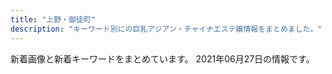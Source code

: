 ```yaml
---
title: "上野・御徒町"
description: "キーワード別にの巨乳アジアン・チャイナエステ嬢情報をまとめました。"
---
```


新着画像と新着キーワードをまとめています。
2021年06月27日の情報です。

<DmmAffiliateIns />
<KeywordTable
  shops={
    [
    {
        "station": "\u8535\u524d\u99c5",
        "keywords": {},
        "name": "\u30d0\u30cb\u30e9",
        "url": "http://rlx-salon.com/",
        "img_links": [
            "http://rlx-salon.com/img/no.png",
            "http://rlx-salon.com/img/nav-003.png",
            "http://rlx-salon.com/staff/riri/01.png",
            "http://rlx-salon.com/img/stt.jpg",
            "http://rlx-salon.com/staff/risa/01.png",
            "http://rlx-salon.com/img/nav-006.png",
            "http://rlx-salon.com/img/nav-002.png",
            "http://rlx-salon.com/staff/eri/01.png",
            "http://rlx-salon.com/img/stb.jpg",
            "http://rlx-salon.com/img/nav-001.png",
            "http://rlx-salon.com/img/tel.png",
            "http://rlx-salon.com/img/nav-005.png",
            "http://rlx-salon.com/staff/ruru/01.png",
            "http://rlx-salon.com/staff/momoka/01.png",
            "http://rlx-salon.com/img/nav-004.png"
        ]
    },
    {
        "img_links": [
            "https://mens-esthe.work/icon/yelp.png",
            "https://mens-esthe.work/footer/footer-staff.png",
            "https://ueno-mensesthe.com/icon/facebook.png",
            "https://mens-esthe.work/images/top3.jpg",
            "https://mens-esthe.work/room/room-l2.jpg",
            "https://mens-esthe.work/icon/twitter.png",
            "https://mens-esthe.work/wp/wp-content/uploads/2021/05/maki.jpg",
            "https://mens-esthe.work/icon/line.png",
            "https://mens-esthe.work/room/room-l1.jpg",
            "https://mens-esthe.work/wp/wp-content/uploads/2021/06/linko02.png",
            "https://mens-esthe.work/images/top2.jpg",
            "https://mens-esthe.work/wp/wp-content/uploads/2021/06/maki07.png",
            "https://mens-esthe.work/wp/wp-content/uploads/2021/05/nana01.png",
            "https://mens-esthe.work/images/qrcode.png",
            "https://ueno-mensesthe.com/icon/line.png",
            "https://mens-esthe.work/wp/wp-content/uploads/2021/06/linko05.png",
            "https://ueno-mensesthe.com/icon/twitter.png",
            "https://mens-esthe.work/room/room-l4.jpg",
            "https://mens-esthe.work/wp/wp-content/uploads/2021/06/linko01.png",
            "https://mens-esthe.work/images/main-small.jpg",
            "https://mens-esthe.work/wp/wp-content/uploads/2021/05/maki05.png",
            "https://mens-esthe.work/wp/wp-content/themes/twentyfifteen/img/no_image.png",
            "https://mens-esthe.work/wp/wp-content/uploads/2021/06/maki09-1.png",
            "https://mens-esthe.work/images/flower.png",
            "https://mens-esthe.work/footer/footer-line.png",
            "https://mens-esthe.work/wp/wp-content/uploads/2021/06/aki01.png",
            "https://mens-esthe.work/footer/footer-tel.png",
            "https://mens-esthe.work/wp/wp-content/uploads/2021/05/maki06.png",
            "https://mens-esthe.work/wp/wp-content/uploads/2021/05/hana02.png",
            "https://mens-esthe.work/images/top1.jpg",
            "https://ueno-mensesthe.com/icon/yelp.png",
            "https://mens-esthe.work/images/main-top.jpg",
            "https://mens-esthe.work/wp/wp-content/uploads/2021/06/miki02.png",
            "https://mens-esthe.work/icon/facebook.png",
            "https://mens-esthe.work/room/room-l3.jpg",
            "https://mens-esthe.work/wp/wp-content/uploads/2021/05/momo01.png",
            "https://mens-esthe.work/wp/wp-content/uploads/2021/06/linko03.png",
            "https://mens-esthe.work/images/clear.png"
        ],
        "name": "Oriental Spa",
        "keywords": {
            "E": 22,
            "C": 29,
            "D": 3
        },
        "station": "JR\u5fa1\u5f92\u753a\u99c5\u5357\u53e3",
        "url": "https://mens-esthe.work/"
    },
    {
        "name": "\u3075\u308f\u3075\u308f",
        "keywords": {
            "D": 2,
            "E": 1,
            "87": 2,
            "85": 2,
            "C": 12,
            "86": 4
        },
        "station": "JR\u5fa1\u5f92\u753a\u99c5\u5317\u53e3",
        "url": "http://fuwafuwa-relax.work/",
        "img_links": [
            "http://fuwafuwa-relax.work/img/fla-2.jpg",
            "http://fuwafuwa-relax.work/img/mo.png",
            "http://fuwafuwa-relax.work/img/st2.jpg",
            "http://fuwafuwa-relax.work/sp/img/cam.jpg",
            "http://fuwafuwa-relax.work/sp/img/add.jpg",
            "http://fuwafuwa-relax.work/sp/img/p3.jpg",
            "http://fuwafuwa-relax.work/sp/img/st1.jpg",
            "http://fuwafuwa-relax.work/sp/img/botton.jpg",
            "http://fuwafuwa-relax.work/sp/img/p2.jpg",
            "http://fuwafuwa-relax.work/img/st1.jpg",
            "http://fuwafuwa-relax.work/sp/img/st2.jpg",
            "http://fuwafuwa-relax.work/sp/img/tit.jpg",
            "http://fuwafuwa-relax.work/sp/img/pic.jpg",
            "http://fuwafuwa-relax.work/sp/img/tw.jpg",
            "http://fuwafuwa-relax.work/sp/img/t-s.jpg",
            "http://fuwafuwa-relax.work/sp/img/p1.jpg",
            "http://fuwafuwa-relax.work/img/sta1.jpg",
            "http://fuwafuwa-relax.work/img/sta3.jpg",
            "http://fuwafuwa-relax.work/sp/img/tel.jpg",
            "http://fuwafuwa-relax.work/sp/img/st4.jpg",
            "http://fuwafuwa-relax.work/sp/img/add2.jpg",
            "http://fuwafuwa-relax.work/img/sta4.jpg",
            "http://fuwafuwa-relax.work/img/st4.jpg",
            "http://fuwafuwa-relax.work/sp/img/time.jpg",
            "http://fuwafuwa-relax.work/sp/img/t-r.jpg",
            "http://fuwafuwa-relax.work/img/fla-3.jpg",
            "http://fuwafuwa-relax.work/img/sta2.jpg",
            "http://fuwafuwa-relax.work/sp/img/t-t.jpg",
            "http://fuwafuwa-relax.work/img/st3.jpg",
            "http://fuwafuwa-relax.work/sp/img/t-a.jpg",
            "http://fuwafuwa-relax.work/sp/img/pc.jpg",
            "http://fuwafuwa-relax.work/sp/img/mv.jpg",
            "http://fuwafuwa-relax.work/sp/img/sys.jpg",
            "http://fuwafuwa-relax.work/sp/img/st3.jpg",
            "http://fuwafuwa-relax.work/img/fla-1.jpg",
            "http://fuwafuwa-relax.work/img/botton.jpg",
            "http://fuwafuwa-relax.work/sp/img/t-o.jpg",
            "http://fuwafuwa-relax.work/img/nos.jpg"
        ]
    },
    {
        "img_links": [],
        "station": "JR\u5fa1\u5f92\u753a\u99c5\u5317\u53e3",
        "url": "http://www.itoshii.tokyo/",
        "keywords": {},
        "name": "\u30d5\u30a1\u30f3\u30bf\u30b8\u30fc"
    },
    {
        "name": "\u30a2\u30ed\u30de\u30ed\u30ea\u30fc\u30bf",
        "img_links": [
            "http://lena.este.work/images/mainvisual1_right.jpg",
            "http://lena.este.work/images/mainvisual2_left.jpg",
            "http://lena.este.work/images/mainvisual1_left.jpg",
            "http://lena.este.work/images_staff/momo.jpg",
            "http://lena.este.work/images/no_image.jpg",
            "http://lena.este.work/images_staff/staff-2.jpg",
            "http://lena.este.work/images/bnr_88_31.jpg",
            "http://lena.este.work/images/mainvisual2_right.jpg",
            "http://lena.este.work/mens-esthe1.png",
            "http://lena.este.work/images/bnr_160_45.jpg",
            "http://lena.este.work/images/bnr_200_40.jpg",
            "http://lena.este.work/images/line.png",
            "http://lena.este.work/images/bnr_468_60.jpg",
            "http://lena.este.work/images_staff/staff-3.jpg",
            "http://lena.este.work/images/mainvisual_txt.png",
            "http://lena.este.work/images_staff/staff-4.jpg",
            "http://lena.este.work/images_staff/staff-1.jpg"
        ],
        "url": "http://lena.este.work/",
        "keywords": {},
        "station": "\u6e6f\u5cf6\u99c5"
    },
    {
        "station": "JR\u5fa1\u5f92\u753a\u99c5\u5357\u53e3",
        "name": "\u5b89\u5fc3\u5802",
        "keywords": {
            "87": 1
        },
        "img_links": [
            "http://es-en.info/sp/img/yuka1.jpg",
            "http://es-en.info/sp/images/int1.png",
            "http://es-en.info/img/koyuki.jpg",
            "http://es-en.info/images/news.jpg",
            "http://es-en.info/images/rem.jpg",
            "http://es-en.info/sp/images/interior_t.png",
            "http://es-en.info/sp/images/news.jpg",
            "http://es-en.info/sp/images/pc.jpg",
            "http://es-en.info/img/natumi.jpg",
            "http://es-en.info/images/info.png",
            "http://es-en.info/sp/images/head.jpg",
            "http://es-en.info/sp/images/newsb.png",
            "http://es-en.info/img/yuka1.jpg",
            "http://es-en.info/sp/img/natumi1.jpg",
            "http://es-en.info/img/zb.jpg",
            "http://es-en.info/sp/images/time.png",
            "http://es-en.info/sp/images/int2.jpg",
            "http://es-en.info/sp/img/koyuki1.jpg",
            "http://es-en.info/sp/images/topgirl.jpg",
            "http://es-en.info/images/9.jpg",
            "http://es-en.info/sp/images/staff_t.png",
            "http://es-en.info/sp/images/sys4.png",
            "http://es-en.info/sp/staff/natumi.jpg",
            "http://es-en.info/sp/images/sys2.jpg",
            "http://es-en.info/sp/images/rec2.png",
            "http://es-en.info/img/koyuki1.jpg",
            "http://es-en.info/images/7.jpg",
            "http://es-en.info/sp/staff/yuka.jpg",
            "http://es-en.info/images/2.jpg",
            "http://es-en.info/sp/staff/koyuki.jpg",
            "http://es-en.info/images/head.jpg",
            "http://es-en.info/images/staff_t.jpg",
            "http://es-en.info/sp/menu/top.jpg",
            "http://es-en.info/images/interior_t.jpg",
            "http://es-en.info/sp/images/sisu_t.jpg",
            "http://es-en.info/sp/images/tel.jpg",
            "http://es-en.info/sp/menu/staff.jpg",
            "http://es-en.info/images/sys1.png",
            "http://es-en.info/images/mobile.jpg",
            "http://es-en.info/sp/images/sisu.png",
            "http://es-en.info/sp/menu/interior.jpg",
            "http://es-en.info/sp/images/footer.jpg",
            "http://es-en.info/sp/images/sys3.jpg",
            "http://es-en.info/sp/images/ac1.jpg",
            "http://es-en.info/sp/images/rec1.png",
            "http://es-en.info/sp/images/top.jpg",
            "http://es-en.info/sp/images/int3.jpg",
            "http://es-en.info/sp/images/rec3.png",
            "http://es-en.info/images/sm.jpg",
            "http://es-en.info/sp/images/sys1.jpg",
            "http://es-en.info/images/interior.png",
            "http://es-en.info/img/natumi1.jpg",
            "http://es-en.info/sp/images/int1.jpg",
            "http://es-en.info/img/yuka.jpg"
        ],
        "url": "http://es-en.info/"
    },
    {
        "name": "\u7652\u3057\u30d9\u30b9\u30c8",
        "keywords": {},
        "url": "http://ndyjp.com/",
        "img_links": [],
        "station": "JR\u5fa1\u5f92\u753a\u99c5\u5317\u53e3"
    },
    {
        "station": "JR\u4e0a\u91ce\u99c5\u6d45\u8349\u53e3",
        "img_links": [
            "http://ueno-miyabi.work/img/jun1.jpg",
            "http://ueno-miyabi.work/sp/images/5.png",
            "http://ueno-miyabi.work/sp/images/newsb.png",
            "http://ueno-miyabi.work/sp/img/haru1.jpg",
            "http://ueno-miyabi.work/sp/images/interior_t.jpg",
            "http://ueno-miyabi.work/images/ta.jpg",
            "http://ueno-miyabi.work/images/newsb.png",
            "http://ueno-miyabi.work/images/1.jpg",
            "http://ueno-miyabi.work/sp/img/yuyu1.jpg",
            "http://ueno-miyabi.work/img/yuyu1.jpg",
            "http://ueno-miyabi.work/images/rem.jpg",
            "http://ueno-miyabi.work/sp/img/jun2.jpg",
            "http://ueno-miyabi.work/sp/staff/haru.jpg",
            "http://ueno-miyabi.work/sp/images/ts.jpg",
            "http://ueno-miyabi.work/images/b2.jpg",
            "http://ueno-miyabi.work/sp/img/nana1.jpg",
            "http://ueno-miyabi.work/images/int2.jpg",
            "http://ueno-miyabi.work/staff/yuyu.jpg",
            "http://ueno-miyabi.work/sp/images/sys.png",
            "http://ueno-miyabi.work/sp/img/haru2.jpg",
            "http://ueno-miyabi.work/sp/staff/jun.jpg",
            "http://ueno-miyabi.work/images/4.jpg",
            "http://ueno-miyabi.work/images/sm.jpg",
            "http://ueno-miyabi.work/sp/images/news.jpg",
            "http://ueno-miyabi.work/sp/images/int2.jpg",
            "http://ueno-miyabi.work/images/staff_t.jpg",
            "http://ueno-miyabi.work/img/haru2.jpg",
            "http://ueno-miyabi.work/sp/images/rec1.png",
            "http://ueno-miyabi.work/sp/staff/ai.jpg",
            "http://ueno-miyabi.work/sp/images/int1.jpg",
            "http://ueno-miyabi.work/sp/images/3.png",
            "http://ueno-miyabi.work/staff/ai.jpg",
            "http://ueno-miyabi.work/img/ai1.jpg",
            "http://ueno-miyabi.work/images/tg_t.jpg",
            "http://ueno-miyabi.work/images/3.jpg",
            "http://ueno-miyabi.work/images/sys.png",
            "http://ueno-miyabi.work/staff/nana.jpg",
            "http://ueno-miyabi.work/sp/img/yuyu2.jpg",
            "http://ueno-miyabi.work/sp/images/tel.jpg",
            "http://ueno-miyabi.work/sp/menu/staff.jpg",
            "http://ueno-miyabi.work/images/news_t.jpg",
            "http://ueno-miyabi.work/img/nana1.jpg",
            "http://ueno-miyabi.work/sp/images/staff_t.jpg",
            "http://ueno-miyabi.work/sp/staff/nana.jpg",
            "http://ueno-miyabi.work/sp/images/rec2.jpg",
            "http://ueno-miyabi.work/images/int1.jpg",
            "http://ueno-miyabi.work/img/jun2.jpg",
            "http://ueno-miyabi.work/staff/jun.jpg",
            "http://ueno-miyabi.work/sp/images/ta.jpg",
            "http://ueno-miyabi.work/sp/images/footer.jpg",
            "http://ueno-miyabi.work/images/tr.jpg",
            "http://ueno-miyabi.work/images/interior_t.jpg",
            "http://ueno-miyabi.work/img/yuyu2.jpg",
            "http://ueno-miyabi.work/sp/menu/top.jpg",
            "http://ueno-miyabi.work/sp/staff/yuyu.jpg",
            "http://ueno-miyabi.work/images/concept.png",
            "http://ueno-miyabi.work/images/rec1.png",
            "http://ueno-miyabi.work/sp/images/2.png",
            "http://ueno-miyabi.work/images/2.jpg",
            "http://ueno-miyabi.work/sp/img/jun1.jpg",
            "http://ueno-miyabi.work/sp/images/ac1.jpg",
            "http://ueno-miyabi.work/sp/images/topgirl.jpg",
            "http://ueno-miyabi.work/sp/images/head.jpg",
            "http://ueno-miyabi.work/images/b1.jpg",
            "http://ueno-miyabi.work/sp/images/4.png",
            "http://ueno-miyabi.work/img/haru1.jpg",
            "http://ueno-miyabi.work/staff/haru.jpg",
            "http://ueno-miyabi.work/images/5.jpg",
            "http://ueno-miyabi.work/images/head.jpg",
            "http://ueno-miyabi.work/images/rec2.jpg",
            "http://ueno-miyabi.work/sp/images/1.png",
            "http://ueno-miyabi.work/sp/img/ai1.jpg"
        ],
        "url": "http://ueno-miyabi.work/",
        "name": "\u6975\u4e0a\u30e1\u30f3\u30ba\u30a8\u30b9\u30c6-\u96c5-",
        "keywords": {}
    },
    {
        "name": "\u30a8\u30f3\u30c8\u30ea\u30fc",
        "station": "JR\u5fa1\u5f92\u753a\u99c5\u5357\u53e3",
        "keywords": {},
        "url": "http://ruana.work/",
        "img_links": [
            "http://ruana.work/img/momo1.jpg",
            "http://ruana.work/images/interior_t.jpg",
            "http://ruana.work/img/aki1.jpg",
            "http://ruana.work/images/ac2.jpg",
            "http://ruana.work/img/hana1.jpg",
            "http://ruana.work/img/mimi1.jpg",
            "http://ruana.work/images/4.jpg",
            "http://ruana.work/images/tel.jpg",
            "http://ruana.work/images/5.jpg",
            "http://ruana.work/images/6.jpg",
            "http://ruana.work/images/news.jpg",
            "http://ruana.work/images/12.jpg",
            "http://ruana.work/images/int1.jpg",
            "http://ruana.work/images/9.jpg",
            "http://ruana.work/images/ac1.jpg",
            "http://ruana.work/images/11.jpg",
            "http://ruana.work/images/staff_t.jpg",
            "http://ruana.work/images/2.jpg",
            "http://ruana.work/images/int2.jpg",
            "http://ruana.work/images/mobile.jpg",
            "http://ruana.work/img/sakura1.jpg",
            "http://ruana.work/img/moe1.jpg",
            "http://ruana.work/img/kora1.jpg",
            "http://ruana.work/img/yuyu1.jpg",
            "http://ruana.work/images/7.jpg",
            "http://ruana.work/images/3.jpg",
            "http://ruana.work/img/yoko1.jpg",
            "http://ruana.work/img/mei1.jpg",
            "http://ruana.work/images/head.jpg",
            "http://ruana.work/img/hitomi1.jpg",
            "http://ruana.work/images/sys2.jpg",
            "http://ruana.work/img/ran1.jpg",
            "http://ruana.work/images/13.jpg",
            "http://ruana.work/images/sys1.jpg",
            "http://ruana.work/images/8.jpg",
            "http://ruana.work/images/rec.jpg",
            "http://ruana.work/images/1.jpg"
        ]
    },
    {
        "station": "\u6e6f\u5cf6\u99c5",
        "keywords": {},
        "url": "https://relaxation-bangkokspa.jp/",
        "name": "Bangkok Spa \uff5e\u30d0\u30f3\u30b3\u30af\u30b9\u30d1\uff5e",
        "img_links": [
            "https://relaxation-bangkokspa.jp/wp-content/uploads/2015/12/BangkokSpa-Sign01-750x300.png",
            "https://relaxation-bangkokspa.jp/wp-content/uploads/2019/10/\u30e6\u30df.jpg",
            "https://relaxation-bangkokspa.jp/wp-content/uploads/2019/09/og-1024x538.png",
            "https://relaxation-bangkokspa.jp/wp-content/uploads/2015/12/BangkokSpa-Sign01.png",
            "https://relaxation-bangkokspa.jp/wp-content/uploads/2020/09/thaimassage03.jpg",
            "https://relaxation-bangkokspa.jp/wp-content/uploads/2020/09/relax3.jpg",
            "https://relaxation-bangkokspa.jp/wp-content/uploads/2019/10/DSC_7674.jpg",
            "https://relaxation-bangkokspa.jp/wp-content/uploads/2019/09/og.png",
            "https://relaxation-bangkokspa.jp/wp-content/uploads/2019/09/shutterstock_243079744.png",
            "https://relaxation-bangkokspa.jp/wp-content/uploads/2019/09/og-750x300.png",
            "https://relaxation-bangkokspa.jp/wp-content/uploads/2020/01/rola.jpg",
            "https://relaxation-bangkokspa.jp/wp-content/uploads/2020/09/thaimassage02.jpg",
            "https://relaxation-bangkokspa.jp/wp-content/uploads/2021/02/Moe1.jpg",
            "https://relaxation-bangkokspa.jp/wp-content/uploads/2020/11/\u65b0\u578b\u30b3\u30ed\u30ca\u611f\u67d3\u5bfe\u7b56A4_\u30b5\u30f3\u30d7\u30ebol.jpg",
            "https://relaxation-bangkokspa.jp/wp-content/uploads/2019/10/aboutus.jpg",
            "https://relaxation-bangkokspa.jp/wp-content/uploads/2019/09/relax2-1.jpg",
            "https://relaxation-bangkokspa.jp/wp-content/uploads/2019/09/thai-massage1.jpg",
            "https://relaxation-bangkokspa.jp/wp-content/uploads/2019/09/thai-massage2-1.jpg",
            "https://relaxation-bangkokspa.jp/wp-content/uploads/2020/01/\u30b5\u30e9.jpg",
            "https://relaxation-bangkokspa.jp/wp-content/uploads/2019/10/DSC_7674-1.jpg",
            "https://relaxation-bangkokspa.jp/wp-content/uploads/2021/06/Rika-1.jpg",
            "https://relaxation-bangkokspa.jp/wp-content/uploads/2019/09/DSC_7641.jpg",
            "https://relaxation-bangkokspa.jp/wp-content/uploads/2019/09/relax1-1.jpg",
            "https://relaxation-bangkokspa.jp/wp-content/uploads/2019/09/DSC_7638.jpg",
            "https://relaxation-bangkokspa.jp/wp-content/uploads/2020/09/thaimassage01.jpg",
            "https://relaxation-bangkokspa.jp/wp-content/uploads/2019/09/thai-massage3-1.jpg",
            "https://relaxation-bangkokspa.jp/wp-content/uploads/2021/01/Ami-1.jpg"
        ]
    },
    {
        "img_links": [
            "http://tubakihime.link/_src/54585089/6.jpg",
            "http://tubakihime.link/_src/55239393/heaven1.png",
            "http://tubakihime.link/_src/57050699/wechatimg2253.jpg",
            "http://tubakihime.link/_src/56292933/wechatimg2252.jpg",
            "http://tubakihime.link/_src/54585109/cam.jpg",
            "http://tubakihime.link/_src/54585099/3.jpg",
            "http://tubakihime.link/_src/54585157/wechatimg1740.jpg",
            "http://tubakihime.link/_src/54585081/2.jpg",
            "http://tubakihime.link/_src/54585144/wechatimg1740.jpg",
            "http://tubakihime.link/_src/54585148/heaven4.png",
            "http://tubakihime.link/_src/54585103/5.jpg",
            "http://tubakihime.link/_src/54585079/1.jpg",
            "http://tubakihime.link/_src/54585170/wechatimg18_1.jpg",
            "http://tubakihime.link/_src/54585143/wechatimg1739.jpg",
            "http://tubakihime.link/_src/54585105/6.jpg",
            "http://tubakihime.link/_src/54585087/5.jpg",
            "http://tubakihime.link/_src/56292905/wechatimg2253.jpg",
            "http://tubakihime.link/_src/54585169/wechatimg18_1.jpg",
            "http://tubakihime.link/_src/54585175/wechatimg1741.jpg",
            "http://tubakihime.link/_src/57050566/wechatimg18_1.jpg",
            "http://tubakihime.link/_src/54585178/wechatimg1740.jpg",
            "http://tubakihime.link/_src/54585107/cam.jpg",
            "http://tubakihime.link/_src/54585181/wechatimg313.jpg",
            "http://tubakihime.link/_src/54585155/cam.jpg",
            "http://tubakihime.link/_src/54585112/wechatimg1741.jpg",
            "http://tubakihime.link/_src/54585113/wechatimg2252.jpg",
            "http://tubakihime.link/_src/54585095/1.jpg",
            "http://tubakihime.link/_src/56292934/wechatimg2252.jpg",
            "http://tubakihime.link/_src/54585124/wechatimg1739.jpg",
            "http://tubakihime.link/_src/54585101/4.jpg",
            "http://tubakihime.link/_src/54585110/cam.jpg",
            "http://tubakihime.link/_src/56292922/wechatimg2253.jpg",
            "http://tubakihime.link/_src/55239408/heaven2.png",
            "http://tubakihime.link/_src/54585122/wechatimg2252.jpg",
            "http://tubakihime.link/_src/57050662/wechatimg18_1.jpg",
            "http://tubakihime.link/_src/54585177/wechatimg1740.jpg",
            "http://tubakihime.link/_src/57051379/wechatimg18_1.jpg",
            "http://tubakihime.link/_src/54585083/3.jpg",
            "http://tubakihime.link/_src/54585097/2.jpg",
            "http://tubakihime.link/_src/54585094/wechatimg2252.jpg",
            "http://tubakihime.link/_src/54585085/4.jpg",
            "http://tubakihime.link/_src/54585166/wechatimg1741.jpg",
            "http://tubakihime.link/_src/56292914/wechatimg2253.jpg",
            "http://tubakihime.link/_src/54585146/int2.png",
            "http://tubakihime.link/_src/54585174/wechatimg1741.jpg",
            "http://tubakihime.link/_src/54585156/wechatimg1740.jpg",
            "http://tubakihime.link/_src/54585154/wechatimg1739.jpg",
            "http://tubakihime.link/_src/54585172/wechatimg1739.jpg",
            "http://tubakihime.link/_src/54585093/wechatimg1741.jpg",
            "http://tubakihime.link/_src/54585171/wechatimg1739.jpg",
            "http://tubakihime.link/_src/57050568/wechatimg18_1.jpg",
            "http://tubakihime.link/_src/57050700/wechatimg2253.jpg"
        ],
        "station": "\u6e6f\u5cf6\u99c52\u756a",
        "keywords": {},
        "name": "HEAVEN\u30fb\u30d8\u30d6\u30f3",
        "url": "http://tubakihime.link/"
    },
    {
        "url": "http://www.macaron.esjoho.com/",
        "keywords": {},
        "img_links": [],
        "name": "\u30de\u30ab\u30ed\u30f3",
        "station": "JR\u5fa1\u5f92\u753a\u99c5\u5317\u53e3"
    },
    {
        "url": "http://rose.esmens.com/",
        "keywords": {
            "90": 1,
            "C": 1,
            "D": 4,
            "85": 2,
            "86": 1,
            "87": 3,
            "E": 1
        },
        "img_links": [
            "http://rose.esmens.com/css/top-right-01.png",
            "http://rose.esmens.com/css/staff/staff04.jpg",
            "http://rose.esmens.com/css/tel.png",
            "http://rose.esmens.com/css/nav/nav-005.png",
            "http://rose.esmens.com/css/staff/staff07.jpg",
            "http://rose.esmens.com/css/nav/nav-006.png",
            "http://rose.esmens.com/css/staff/staff05.jpg",
            "http://rose.esmens.com/css/cam01.jpg",
            "http://rose.esmens.com/css/staff/staff003.jpg",
            "http://rose.esmens.com/css/top-right02.png",
            "http://rose.esmens.com/css/staff/staff06.jpg",
            "http://rose.esmens.com/css/staff/staff01-a.jpg",
            "http://rose.esmens.com/css/staff/staff01-b.jpg",
            "http://rose.esmens.com/css/nav/nav-003.png",
            "http://rose.esmens.com/css/nav/nav-004.png",
            "http://rose.esmens.com/css/nav/nav-002.png",
            "http://rose.esmens.com/css/nav/nav-001.png",
            "http://rose.esmens.com/css/staff/staff002.jpg"
        ],
        "station": "JR\u5fa1\u5f92\u753a\u99c5\u5317\u53e3",
        "name": "Rose"
    },
    {
        "station": "JR\u5fa1\u5f92\u753a\u99c5\u5317\u53e3",
        "keywords": {
            "C": 1
        },
        "img_links": [
            "http://spa-amore.info/uploads/rubyes/2019/04/img_3768.jpg",
            "http://spa-amore.info/uploads/rubyes/2019/12/img_3763.jpg",
            "http://spa-amore.info/uploads/rubyes/2019/12/img_3766.jpg",
            "http://spa-amore.info/uploads/rubyes/2018/06/tel.jpg",
            "http://spa-amore.info/uploads/rubyes/2018/06/img_6517de79a84e589afe69cac1.jpg",
            "http://spa-amore.info/uploads/rubyes/2019/03/img_35012.jpg",
            "http://spa-amore.info/uploads/rubyes/2019/10/img_4997.jpg",
            "http://spa-amore.info/uploads/rubyes/2017/03/img_bnr_concept.png",
            "http://spa-amore.info/uploads/rubyes/2018/06/img_6509de79a84e589afe69cac1.jpg",
            "http://spa-amore.info/uploads/rubyes/2017/02/treatment.png",
            "http://spa-amore.info/uploads/rubyes/2017/02/img_info_06.png",
            "http://spa-amore.info/uploads/rubyes/2017/02/btn_top_03.png",
            "http://spa-amore.info/uploads/rubyes/2020/12/img_6829.jpg",
            "http://spa-amore.info/uploads/rubyes/2017/02/bnr_side_02.png",
            "http://spa-amore.info/uploads/rubyes/2019/10/img_5017.jpg",
            "http://spa-amore.info/uploads/rubyes/2018/06/bnr_side_041.png",
            "http://spa-amore.info/uploads/rubyes/2019/12/img_3761.jpg",
            "http://spa-amore.info/uploads/rubyes/2017/02/subvisual_magazine.png",
            "http://spa-amore.info/uploads/rubyes/2020/11/img_6654.jpg",
            "http://spa-amore.info/uploads/rubyes/2017/02/subvisual_enquete.png",
            "http://spa-amore.info/uploads/rubyes/2019/10/img_4995.jpg",
            "http://spa-amore.info/\thttp:/spa-amore.info/uploads/rubyes/2019/03/ivent2.jpeg",
            "http://spa-amore.info/uploads/rubyes/2017/02/bnr_side_credit.png",
            "http://spa-amore.info/uploads/rubyes/2020/05/img_4838.jpg",
            "http://spa-amore.info/uploads/rubyes/2017/02/subvisual_reserve.png",
            "http://spa-amore.info/uploads/rubyes/images/icon_flower.png",
            "http://spa-amore.info/uploads/rubyes/2017/02/bnr_side_03.png",
            "http://spa-amore.info/uploads/rubyes/2017/02/img_info_02.png",
            "http://spa-amore.info/uploads/rubyes/2018/12/ad_7z8_720.png",
            "http://spa-amore.info/uploads/rubyes/2018/06/wechatimg111.jpeg",
            "http://spa-amore.info/uploads/rubyes/2017/02/subvisual_info.png",
            "http://spa-amore.info/uploads/rubyes/images/subvisual_staff.png",
            "http://spa-amore.info/uploads/rubyes/2017/02/img_info_03.png",
            "http://spa-amore.info/uploads/rubyes/2018/11/img_2998.png",
            "http://spa-amore.info/uploads/rubyes/2017/02/subvisual_link-1000x144.png",
            "http://spa-amore.info/uploads/rubyes/images/p01.png",
            "http://spa-amore.info/uploads/rubyes/images/no-photo.jpg",
            "http://spa-amore.info/uploads/rubyes/2017/02/img_info_05.png",
            "http://spa-amore.info/uploads/rubyes/2018/12/ad-7z8-s.png",
            "http://spa-amore.info/uploads/rubyes/2018/06/img_6526de79a84e589afe69cac1.jpg",
            "http://spa-amore.info/uploads/rubyes/2018/06/img_6484de79a84e589afe69cac1.jpg",
            "http://spa-amore.info/uploads/rubyes/2017/02/icon_flower.png",
            "http://spa-amore.info/uploads/rubyes/2019/03/img_35011.jpg",
            "http://spa-amore.info/uploads/rubyes/2017/02/btn_top_01.png",
            "http://spa-amore.info/uploads/rubyes/2020/03/lili.jpeg",
            "http://spa-amore.info/uploads/rubyes/2019/04/img_3767.jpg",
            "http://spa-amore.info/uploads/rubyes/2019/07/img_4390.jpg",
            "http://spa-amore.info/uploads/rubyes/2017/02/bnr_side_05.png",
            "http://spa-amore.info/uploads/rubyes/2017/02/img_info_04.png",
            "http://spa-amore.info/uploads/rubyes/2017/02/subvisual_contact.png",
            "http://spa-amore.info/uploads/rubyes/2017/02/btn_top_02.png",
            "http://spa-amore.info/uploads/rubyes/2017/02/subvisual_qa.png",
            "http://spa-amore.info/uploads/rubyes/2017/02/img_info_01.png",
            "http://spa-amore.info/uploads/rubyes/2020/01/img_5610-1919x2560.jpg",
            "http://spa-amore.info/uploads/rubyes/2020/11/img_6655.jpg",
            "http://spa-amore.info/uploads/rubyes/2019/12/img_3765.jpg",
            "http://spa-amore.info/uploads/rubyes/2017/02/bnr_side_01.png",
            "http://spa-amore.info/uploads/rubyes/2017/02/wifi.jpg",
            "http://spa-amore.info/uploads/rubyes/2017/02/subvisual_link.png"
        ],
        "url": "http://spa-amore.info/",
        "name": "\u30b9\u30d1 \u30a2\u30e2\u30fc\u30ec"
    },
    {
        "img_links": [
            "https://aromamore.tokyo/images/dummy.png",
            "http://www.turu.esraku.com/files/002.jpg",
            "http://www.turu.esraku.com/images/dummy.png",
            "http://www.turu.esraku.com/files/008.jpg",
            "http://www.turu.esraku.com/files/002-02.jpg",
            "http://www.turu.esraku.com/files/003.jpg",
            "http://www.turu.esraku.com/files/001.jpg",
            "http://www.turu.esraku.com/files/007-02.jpg",
            "http://www.turu.esraku.com/photo_news/upimg/2585860d003f1a40e0_0.jpg",
            "http://www.turu.esraku.com/files/004.jpg",
            "http://www.turu.esraku.com/files/003-02.jpg",
            "http://www.turu.esraku.com/files/001-02.jpg",
            "http://www.turu.esraku.com/files/008-02.jpg",
            "http://www.turu.esraku.com/files/005.jpg",
            "http://www.turu.esraku.com/photo_news/upimg/1123760c6a00227706_0.jpg",
            "http://www.turu.esraku.com/photo_news/upimg/5719960d5444c8f9b8_0.jpg",
            "http://www.turu.esraku.com/files/007.jpg",
            "http://www.turu.esraku.com/files/005-02.jpg",
            "http://www.turu.esraku.com/files/004-02.jpg"
        ],
        "station": "\u6d45\u8349\u99c52\u756a\u51fa\u53e3",
        "url": "http://www.turu.esraku.com/",
        "name": "\u9db4",
        "keywords": {
            "F": 4,
            "84": 1,
            "86": 12,
            "85": 2,
            "87": 53,
            "C": 2,
            "E": 3,
            "\u30bb\u30af\u30b7\u30fc": 1,
            "88": 2,
            "D": 61
        }
    },
    {
        "img_links": [
            "http://kisyou.esjp.xyz/girl/6.jpg",
            "http://kisyou.esjp.xyz/images/roomimg/R_1.jpg",
            "http://kisyou.esjp.xyz/girl/2.jpg",
            "http://kisyou.esjp.xyz/girl/1.jpg",
            "http://kisyou.esjp.xyz/girl/3.jpg",
            "http://kisyou.esjp.xyz/images/topbg.jpg",
            "http://kisyou.esjp.xyz/images/tel_footer.png",
            "http://kisyou.esjp.xyz/images/roomimg/R_2.jpg",
            "http://kisyou.esjp.xyz/images/newsbg.png",
            "http://kisyou.esjp.xyz/images/mobile_bg.png",
            "http://kisyou.esjp.xyz/girl/10.jpg",
            "http://kisyou.esjp.xyz/images/roomimg/R_3.jpg",
            "http://kisyou.esjp.xyz/images/roomimg/R_4.jpg",
            "http://kisyou.esjp.xyz/images/staff_bg.png",
            "http://kisyou.esjp.xyz/images/pickup_line.png"
        ],
        "station": "\u6d45\u8349\u99c5",
        "name": "\u3082\u307f\u826f",
        "url": "http://kisyou.esjp.xyz/",
        "keywords": {}
    },
    {
        "keywords": {
            "87": 6,
            "84": 3,
            "86": 13,
            "85": 23,
            "83": 3
        },
        "station": "\u4e0a\u91ce\u99c5\u5e83\u5c0f\u8def\u53e3",
        "url": "https://cc-tokyo.xyz/",
        "img_links": [
            "https://cc-tokyo.xyz/images/magazine.jpg",
            "https://cc-tokyo.xyz/therapist/emi1.jpg",
            "https://cc-tokyo.xyz/therapist/saya1.jpg",
            "https://cc-tokyo.xyz/room/1.jpg",
            "https://cc-tokyo.xyz/therapist/yuyu1.jpg",
            "https://cc-tokyo.xyz/images/barTherapist.jpg",
            "https://cc-tokyo.xyz/therapist/yanyan1.jpg",
            "https://cc-tokyo.xyz/images/movie.jpg",
            "http://www.a-side.com/ad/koko/include/banner/koko_200x40.png",
            "https://cc-tokyo.xyz/therapist/minami1.jpg",
            "https://cc-tokyo.xyz/therapist/moe1.jpg",
            "https://cc-tokyo.xyz/images/barSystem.jpg",
            "https://cc-tokyo.xyz/images/barProfile.jpg",
            "https://cc-tokyo.xyz/images/barAccess.jpg",
            "https://cc-tokyo.xyz/therapist/mari1.jpg",
            "https://cc-tokyo.xyz/banner/468x60.jpg",
            "https://cc-tokyo.xyz/therapist/yuri1.jpg",
            "https://cc-tokyo.xyz/images/concept.jpg",
            "https://cc-tokyo.xyz/images/mobile.jpg",
            "https://cc-tokyo.xyz/images/barInfo.jpg",
            "https://cc-tokyo.xyz/therapist/comingSoon.jpg",
            "https://cc-tokyo.xyz/therapist/mai1.jpg",
            "https://cc-tokyo.xyz/images/coverGirlText.png",
            "https://cc-tokyo.xyz/images/indexMap.jpg",
            "https://cc-tokyo.xyz/therapist/yui1.jpg",
            "https://cc-tokyo.xyz/images/barLink.jpg",
            "https://cc-tokyo.xyz/therapist/momoka1.jpg",
            "https://cc-tokyo.xyz/banner/88x31.jpg",
            "https://cc-tokyo.xyz/therapist/hinako1.jpg"
        ],
        "name": "CoCo-Arashi"
    },
    {
        "name": "\u5922\u306e\u604b",
        "url": "http://www.yumenokoi.masg.info/",
        "img_links": [
            "http://www.yumenokoi.masg.info/images/m4.jpg",
            "http://www.yumenokoi.masg.info/images/service/s06.jpg",
            "http://www.yumenokoi.masg.info/files/021.jpg",
            "http://www.yumenokoi.masg.info/files/002-02.jpg",
            "http://www.yumenokoi.masg.info/files/010.jpg",
            "http://www.yumenokoi.masg.info/images/rsubt4.png",
            "http://www.yumenokoi.masg.info/images/slider-img001.jpg",
            "http://www.yumenokoi.masg.info/images/b-tel.png",
            "http://www.yumenokoi.masg.info/files/009.jpg",
            "http://www.yumenokoi.masg.info/files/017-02.jpg",
            "http://www.yumenokoi.masg.info/photo_news/upimg/63687607e4ea1479a4_0.jpg",
            "http://www.yumenokoi.masg.info/images/m1.jpg",
            "http://www.yumenokoi.masg.info/files/018.jpg",
            "http://www.yumenokoi.masg.info/files/015.jpg",
            "http://www.yumenokoi.masg.info/files/016-02.jpg",
            "http://www.yumenokoi.masg.info/files/011-02.jpg",
            "http://www.yumenokoi.masg.info/images/rsubt6.png",
            "http://www.yumenokoi.masg.info/files/026.jpg",
            "http://www.yumenokoi.masg.info/images/b-online.png",
            "http://www.yumenokoi.masg.info/images/rsubt3.png",
            "http://www.yumenokoi.masg.info/images/service/s01.jpg",
            "http://www.yumenokoi.masg.info/files/009-02.jpg",
            "http://www.yumenokoi.masg.info/files/021-02.jpg",
            "http://www.yumenokoi.masg.info/files/027.jpg",
            "http://www.yumenokoi.masg.info/files/017.jpg",
            "http://www.yumenokoi.masg.info/files/024-02.jpg",
            "http://www.yumenokoi.masg.info/files/027-02.jpg",
            "http://www.yumenokoi.masg.info/files/006-02.jpg",
            "http://www.yumenokoi.masg.info/images/m2.jpg",
            "http://www.yumenokoi.masg.info/images/rsubt7.png",
            "http://www.yumenokoi.masg.info/images/rsubt1.png",
            "http://www.yumenokoi.masg.info/files/006.jpg",
            "http://www.yumenokoi.masg.info/images/service/s02.jpg",
            "http://www.yumenokoi.masg.info/images/m6.jpg",
            "http://www.yumenokoi.masg.info/files/026-02.jpg",
            "http://www.yumenokoi.masg.info/files/016.jpg",
            "http://www.yumenokoi.masg.info/images/rsubt5.png",
            "http://www.yumenokoi.masg.info/files/015-02.jpg",
            "http://www.yumenokoi.masg.info/images/tel2.png",
            "http://www.yumenokoi.masg.info/files/010-02.jpg",
            "http://www.yumenokoi.masg.info/files/011.jpg",
            "http://www.yumenokoi.masg.info/files/002.jpg",
            "http://www.yumenokoi.masg.info/files/024.jpg",
            "http://www.yumenokoi.masg.info/files/029.jpg",
            "http://www.yumenokoi.masg.info/files/023.jpg",
            "http://www.yumenokoi.masg.info/files/008-02.jpg",
            "http://www.yumenokoi.masg.info/files/023-02.jpg",
            "http://www.yumenokoi.masg.info/files/025.jpg",
            "http://www.yumenokoi.masg.info/files/008.jpg",
            "http://www.yumenokoi.masg.info/images/m3.jpg",
            "http://www.yumenokoi.masg.info/images/rsubt2.png",
            "http://www.yumenokoi.masg.info/files/018-02.jpg",
            "http://www.yumenokoi.masg.info/images/service/s03.jpg",
            "http://www.yumenokoi.masg.info/files/025-02.jpg",
            "http://www.yumenokoi.masg.info/images/service/s04.jpg",
            "http://www.yumenokoi.masg.info/files/029-02.jpg",
            "http://www.yumenokoi.masg.info/images/service/s05.jpg",
            "http://www.yumenokoi.masg.info/images/slider-img002.jpg"
        ],
        "station": "JR\u5fa1\u5f92\u753a\u99c5\u5317\u53e3",
        "keywords": {
            "E": 13,
            "88": 27,
            "86": 27,
            "89": 6,
            "D": 66,
            "87": 52,
            "G": 26,
            "F": 7
        }
    },
    {
        "station": "JR\u5fa1\u5f92\u753a\u99c5\u5357\u53e3",
        "name": "\u30ab\u30eb\u30de\u30ea\u30be\u30fc\u30c8\uff06\u30b9\u30d1",
        "keywords": {
            "E": 8,
            "84": 4,
            "86": 4,
            "D": 4,
            "C": 4,
            "82": 16,
            "89": 4
        },
        "url": "http://esthe-massage.black/",
        "img_links": [
            "http://esthe-massage.black/images/index_an_04.jpg",
            "http://esthe-massage.black/images/acc.jpg",
            "http://esthe-massage.black/images/sys03.jpg",
            "http://esthe-massage.black/images/sta11.jpg",
            "http://esthe-massage.black/images/te.png",
            "http://esthe-massage.black/images/cg11.jpg",
            "http://esthe-massage.black/images/index_an_05.jpg",
            "http://esthe-massage.black/images/link_3.jpg",
            "http://esthe-massage.black/images/tit2.png",
            "http://esthe-massage.black/images/cg5.jpg",
            "http://esthe-massage.black/images/sta7.jpg",
            "http://esthe-massage.black/images/index_bn_03.jpg",
            "http://esthe-massage.black/images/footer.jpg",
            "http://esthe-massage.black/images/top.jpg",
            "http://esthe-massage.black/images/qr.jpg",
            "http://esthe-massage.black/images/index_an_02.jpg",
            "http://esthe-massage.black/images/index_bn_06.jpg",
            "http://esthe-massage.black/images/cg4.jpg",
            "http://esthe-massage.black/images/cg2.jpg",
            "http://esthe-massage.black/images/sta6.jpg",
            "http://esthe-massage.black/images/sta10.jpg",
            "http://esthe-massage.black/images/tit5.png",
            "http://esthe-massage.black/images/sta2.jpg",
            "http://esthe-massage.black/images/index_bn_02.jpg",
            "http://esthe-massage.black/images/sta3.jpg",
            "http://esthe-massage.black/images/sys02.jpg",
            "http://esthe-massage.black/images/cg1.jpg",
            "http://esthe-massage.black/images/index_an_06.jpg",
            "http://esthe-massage.black/images/sta5.jpg",
            "http://esthe-massage.black/images/index_an_01.jpg",
            "http://esthe-massage.black/images/cg6.jpg",
            "http://esthe-massage.black/images/tit1.png",
            "http://cdn.dino-es.com/images/logo/88x31DinoEs.png",
            "http://esthe-massage.black/images/index_bn_01.jpg",
            "http://esthe-massage.black/images/tit4.png",
            "http://esthe-massage.black/images/cg7.jpg",
            "http://esthe-massage.black/images/sys01.jpg",
            "http://esthe-massage.black/images/index_bn_05.jpg",
            "http://esthe-massage.black/images/cg10.jpg",
            "http://esthe-massage.black/images/index_an_03.jpg",
            "http://esthe-massage.black/images/cg3.jpg"
        ]
    },
    {
        "keywords": {
            "84": 2,
            "83": 2,
            "90": 2,
            "85": 2,
            "86": 2
        },
        "station": "JR\u5fa1\u5f92\u753a\u99c5\u5357\u53e3",
        "url": "https://okachi-mg.com/",
        "img_links": [
            "https://okachi-mg.com/images/esk2.jpg",
            "https://okachi-mg.com/images/index_19.jpg",
            "http://www.okachi-mg.com/images/1.jpg",
            "https://okachi-mg.com/images/ks21-14.jpg",
            "http://www.okachi-mg.com/images/index_03.png",
            "https://okachi-mg.com/images/index_18.jpg",
            "http://www.okachi-mg.com/images/index_09.png",
            "http://www.okachi-mg.com/images/index_19.jpg",
            "http://www.okachi-mg.com/images/index_02.png",
            "https://okachi-mg.com/images/index_03.png",
            "http://www.okachi-mg.com/images/4.jpg",
            "https://okachi-mg.com/images/ks20-9t.jpg",
            "http://www.okachi-mg.com/images/index_05.png",
            "https://okachi-mg.com/images/index_09.png",
            "http://www.okachi-mg.com/images/ks21-17.jpg",
            "http://www.okachi-mg.com/images/index_07.png",
            "http://www.okachi-mg.com/images/ks21-10.jpg",
            "http://www.okachi-mg.com/images/index_18.jpg",
            "http://www.okachi-mg.com/images/esk2.jpg",
            "https://okachi-mg.com/images/index_20.jpg",
            "http://www.okachi-mg.com/images/ks21-14.jpg",
            "http://www.okachi-mg.com/images/index_08.png",
            "https://okachi-mg.com/images/ks21-10.jpg",
            "http://www.okachi-mg.com/images/index_06.png",
            "https://okachi-mg.com/images/1.jpg",
            "http://www.okachi-mg.com/images/a0.jpg",
            "http://www.okachi-mg.com/images/ks21-4.jpg",
            "https://okachi-mg.com/images/a0.jpg",
            "http://www.okachi-mg.com/images/ks20-9t.jpg",
            "https://okachi-mg.com/images/index_02.png",
            "https://okachi-mg.com/images/index_08.png",
            "https://okachi-mg.com/images/ks21-17.jpg",
            "https://okachi-mg.com/images/ks20-9.jpg",
            "http://www.okachi-mg.com/images/index_20.jpg",
            "https://okachi-mg.com/images/index_07.png",
            "https://okachi-mg.com/images/4.jpg",
            "https://okachi-mg.com/images/ks21-4.jpg",
            "http://www.okachi-mg.com/images/ks20-9.jpg",
            "https://okachi-mg.com/images/index_06.png",
            "https://okachi-mg.com/images/index_05.png"
        ],
        "name": "\u559c\u624b-\u304d\u3057\u3085-"
    },
    {
        "name": "Dear -\u30c7\u30a3\u30a2-",
        "station": "JR\u5fa1\u5f92\u753a\u99c5\u5317\u53e3",
        "img_links": [],
        "keywords": {},
        "url": "https://re.uouono.com/"
    },
    {
        "img_links": [
            "https://jouga.info/staffPhoto/s20210416161316.jpg",
            "https://jouga.info/staffPhoto/s20210605180428.jpg",
            "https://jouga.info/staffPhoto/s20210322204440.jpg",
            "https://jouga.info/staffPhoto/b20210610010615.jpg",
            "https://jouga.info/staffPhoto/b20210415213823.jpg",
            "https://jouga.info/staffPhoto/s20210610010615.jpg",
            "https://jouga.info/staffPhoto/s20210327040752.jpg",
            "https://jouga.info/staffPhoto/s20210415212610.jpg",
            "https://jouga.info/staffPhoto/b20210326170220.jpg",
            "https://jouga.info/staffPhoto/b20210416161316.jpg",
            "https://jouga.info/staffPhoto/s20210507144434.jpg",
            "https://jouga.info/images/store/04.jpg",
            "https://jouga.info/staffPhoto/b20210327041944.jpg",
            "https://jouga.info/staffPhoto/s20210507144453.jpg",
            "https://jouga.info/images/store/02.jpg",
            "https://jouga.info/staffPhoto/s20210415213823.jpg",
            "https://jouga.info/staffPhoto/s20210327041944.jpg",
            "https://jouga.info/staffPhoto/b20210605180428.jpg",
            "https://jouga.info/staffPhoto/b20210626030547.jpg",
            "https://jouga.info/staffPhoto/s20210326170220.jpg",
            "https://jouga.info/staffPhoto/b20210322204440.jpg",
            "https://jouga.info/staffPhoto/s20210626030547.jpg",
            "https://jouga.info/staffPhoto/b20210507144453.jpg",
            "https://jouga.info/images/store/03.jpg",
            "https://jouga.info/images/store/01.jpg"
        ],
        "name": "\u5ae6\u5a25\uff5eJOGA\uff5e",
        "station": "JR\u5fa1\u5f92\u753a\u99c5\u5357\u53e3",
        "url": "https://jouga.info/",
        "keywords": {
            "85": 25,
            "86": 17,
            "D": 2,
            "88": 7
        }
    },
    {
        "url": "http://www.sh-riraks.xyz/",
        "keywords": {
            "C": 17
        },
        "img_links": [
            "http://www.sh-riraks.xyz/uploads/201130/1-201130132956292.jpg",
            "http://www.sh-riraks.xyz/uploads/190611/1-1Z611153S2561.jpg",
            "http://www.sh-riraks.xyz/uploads/191015/1-1910151T03I48.jpg",
            "http://www.sh-riraks.xyz/img/ttl_pickup.png",
            "http://www.sh-riraks.xyz/img/ttl_mobile.png",
            "http://www.sh-riraks.xyz/uploads/200617/1-20061G54TIb.jpg",
            "http://www.sh-riraks.xyz/uploads/180521/1-1P52116495SC.jpg",
            "http://www.sh-riraks.xyz/uploads/181001/1-1Q001142T6406.jpg",
            "http://www.sh-riraks.xyz/uploads/201130/1-201130133029220.jpg",
            "http://www.sh-riraks.xyz/uploads/180521/1-1P5211649103K.jpg",
            "http://www.sh-riraks.xyz/uploads/201130/1-20113013311Rc.jpg",
            "http://www.sh-riraks.xyz/uploads/201130/1-201130133129441.jpg",
            "http://www.sh-riraks.xyz/uploads/allimg/180604/1-1P60410212A02.jpg",
            "http://www.sh-riraks.xyz/uploads/201130/1-201130132942Y6.jpg",
            "http://www.sh-riraks.xyz/img/ttl_staff.png",
            "http://www.sh-riraks.xyz/uploads/201130/1-201130133145E0.jpg",
            "http://www.sh-riraks.xyz/uploads/181001/1-1Q001142IB48.jpg",
            "http://www.sh-riraks.xyz/img/ttl_girls.png",
            "http://www.sh-riraks.xyz/uploads/200617/1-20061G54ZQ14.jpg",
            "http://www.sh-riraks.xyz/uploads/201130/1-201130133012441.jpg",
            "http://www.sh-riraks.xyz/img/ttl_wnew.png",
            "http://www.sh-riraks.xyz/uploads/201130/1-201130133045611.jpg",
            "http://www.sh-riraks.xyz/uploads/200107/1-20010F92019226.jpg",
            "http://www.sh-riraks.xyz/uploads/200617/1-20061G54941Z9.jpg",
            "http://www.sh-riraks.xyz/uploads/201130/1-201130133215X9.jpg"
        ],
        "name": "\u5922\u306e\u8776\u3005",
        "station": "JR\u5fa1\u5f92\u753a\u99c5\u5357\u53e3"
    },
    {
        "img_links": [
            "https://20oasis.com/images/index_20.jpg",
            "https://20oasis.com/images/a0.jpg",
            "https://20oasis.com/images/index_06.png",
            "https://20oasis.com/images/os21-10.jpg",
            "https://20oasis.com/images/14.jpg",
            "https://20oasis.com/images/eso21-1.jpg",
            "https://20oasis.com/images/os21-15.jpg",
            "https://20oasis.com/images/os21-13.jpg",
            "https://20oasis.com/images/index_03.png",
            "https://20oasis.com/images/index_02.png",
            "https://20oasis.com/images/index_08.png",
            "https://20oasis.com/images/1.jpg",
            "https://20oasis.com/images/index_09.png",
            "https://20oasis.com/images/os21-7.jpg",
            "https://20oasis.com/images/index_07.png",
            "https://20oasis.com/images/index_05.png",
            "https://20oasis.com/images/4.jpg"
        ],
        "name": "\u30aa\u30a2\u30b7\u30b9",
        "station": "JR\u4e0a\u91ce\u99c5\u5165\u8c37\u53e3",
        "url": "https://20oasis.com/",
        "keywords": {
            "84": 1,
            "90": 1,
            "85": 1,
            "89": 1
        }
    },
    {
        "station": "JR\u4e0a\u91ce\u99c5\u6d45\u8349\u53e3",
        "keywords": {
            "86": 2,
            "85": 2,
            "90": 2,
            "88": 2,
            "83": 2
        },
        "url": "https://www.ueno-assistant.com/",
        "name": "\u5973\u624b",
        "img_links": [
            "http://www.ueno-assistant.com/images/index_08.png",
            "http://www.ueno-assistant.com/images/opbs21-14.jpg",
            "http://www.ueno-assistant.com/images/index_07.png",
            "https://www.ueno-assistant.com/images/opbs21-17.jpg",
            "https://www.ueno-assistant.com/images/index_07.png",
            "https://www.ueno-assistant.com/images/index_19.jpg",
            "https://www.ueno-assistant.com/images/opbs20-9.jpg",
            "https://www.ueno-assistant.com/images/opbs21-10.jpg",
            "https://www.ueno-assistant.com/images/es21-1.jpg",
            "https://www.ueno-assistant.com/images/index_20.jpg",
            "https://www.ueno-assistant.com/images/index_06.png",
            "http://www.ueno-assistant.com/images/1.jpg",
            "http://www.ueno-assistant.com/images/index_09.png",
            "https://www.ueno-assistant.com/images/index_18.jpg",
            "http://www.ueno-assistant.com/images/opbs21-17.jpg",
            "http://www.ueno-assistant.com/images/opbs21-14t.jpg",
            "https://www.ueno-assistant.com/images/opbs21-14t.jpg",
            "https://www.ueno-assistant.com/images/index_09.png",
            "https://www.ueno-assistant.com/images/4.jpg",
            "http://www.ueno-assistant.com/images/index_20.jpg",
            "https://www.ueno-assistant.com/images/index_08.png",
            "http://www.ueno-assistant.com/images/index_06.png",
            "https://www.ueno-assistant.com/images/index_05.png",
            "http://www.ueno-assistant.com/images/opbs21-10.jpg",
            "http://www.ueno-assistant.com/images/index_18.jpg",
            "http://www.ueno-assistant.com/images/index_02.png",
            "http://www.ueno-assistant.com/images/opbs21-4.jpg",
            "https://www.ueno-assistant.com/images/opbs21-14.jpg",
            "http://www.ueno-assistant.com/images/index_05.png",
            "http://www.ueno-assistant.com/images/es21-1.jpg",
            "http://www.ueno-assistant.com/images/a0.jpg",
            "https://www.ueno-assistant.com/images/index_03.png",
            "http://www.ueno-assistant.com/images/4.jpg",
            "http://www.ueno-assistant.com/images/index_03.png",
            "http://www.ueno-assistant.com/images/index_19.jpg",
            "https://www.ueno-assistant.com/images/opbs21-4.jpg",
            "https://www.ueno-assistant.com/images/index_02.png",
            "http://www.ueno-assistant.com/images/opbs20-9.jpg",
            "https://www.ueno-assistant.com/images/1.jpg",
            "https://www.ueno-assistant.com/images/a0.jpg"
        ]
    },
    {
        "name": "\u7652\u3057\u306e\u5bb6",
        "station": "\u6d45\u8349\u99c5",
        "img_links": [
            "http://www.iyashinoie.mensest.com/img/stt.jpg",
            "http://www.iyashinoie.mensest.com/files/005.jpg",
            "http://www.iyashinoie.mensest.com/img/nav-003.png",
            "http://www.iyashinoie.mensest.com/files/003.jpg",
            "http://www.iyashinoie.mensest.com/files/002.jpg",
            "http://www.iyashinoie.mensest.com/files/001.jpg",
            "http://www.iyashinoie.mensest.com/img/nav-002.png",
            "http://www.iyashinoie.mensest.com/img/nav-004.png",
            "http://www.iyashinoie.mensest.com/files/006.jpg",
            "http://www.iyashinoie.mensest.com/img/nav-005.png",
            "http://www.iyashinoie.mensest.com/img/nav-001.png",
            "http://www.iyashinoie.mensest.com/img/stb.jpg",
            "http://www.iyashinoie.mensest.com/img/top01.png",
            "http://www.iyashinoie.mensest.com/img/nav-006.png",
            "http://www.iyashinoie.mensest.com/img/tel.png"
        ],
        "url": "http://www.iyashinoie.mensest.com/",
        "keywords": {
            "D": 4,
            "C": 1,
            "87": 3,
            "86": 2
        }
    },
    {
        "img_links": [
            "http://www.foryou-es.info/images/info.jpg",
            "http://www.foryou-es.info/img/rora4.jpg",
            "http://www.foryou-es.info/images/sm.jpg",
            "http://www.foryou-es.info/images/blog.jpg",
            "http://foryou-es.info/img/hina2.jpg",
            "http://www.foryou-es.info/img/saki2.jpg",
            "http://www.foryou-es.info/sp/img/yui2.jpg",
            "http://www.foryou-es.info/img/honey2.jpg",
            "http://www.foryou-es.info/img/saki3.jpg",
            "http://foryou-es.info/img/miki1.jpg",
            "http://foryou-es.info/img/honey2.jpg",
            "http://foryou-es.info/img/rora3.jpg",
            "http://www.foryou-es.info/sp/img/yui3.jpg",
            "http://www.foryou-es.info/img/honey1.jpg",
            "http://foryou-es.info/img/hina4.jpg",
            "http://www.foryou-es.info/images/mobile.jpg",
            "http://foryou-es.info/img/hina3.jpg",
            "http://www.foryou-es.info/images/sirase.jpg",
            "http://www.foryou-es.info/sp/images/staff_t.jpg",
            "http://foryou-es.info/images/so.jpg",
            "http://www.foryou-es.info/sp/img/riko3.jpg",
            "http://www.foryou-es.info/img/hina1.jpg",
            "http://www.foryou-es.info/img/yuri.png",
            "http://foryou-es.info/img/saki.png",
            "http://www.foryou-es.info/images/news.jpg",
            "http://foryou-es.info/images/newface.jpg",
            "http://www.foryou-es.info/sp/img/rora.png",
            "http://www.foryou-es.info/img/sara3.jpg",
            "http://www.foryou-es.info/sp/img/riko4.jpg",
            "http://foryou-es.info/images/rem.jpg",
            "http://www.foryou-es.info/img/hina.png",
            "http://www.foryou-es.info/sp/img/yuri3.jpg",
            "http://www.foryou-es.info/images/interior_t.jpg",
            "http://www.foryou-es.info/sp/images/newface.png",
            "http://www.foryou-es.info/sp/menu/top.jpg",
            "http://foryou-es.info/images/si.png",
            "http://foryou-es.info/img/sia.png",
            "http://www.foryou-es.info/img/rora.png",
            "http://www.foryou-es.info/img/hina3.jpg",
            "http://www.foryou-es.info/sp/images/rec3.jpg",
            "http://www.foryou-es.info/sp/images/news.png",
            "http://foryou-es.info/img/rora2.jpg",
            "http://www.foryou-es.info/img/miki2.jpg",
            "http://www.foryou-es.info/img/sia4.jpg",
            "http://foryou-es.info/img/yui.png",
            "http://foryou-es.info/img/hina1.jpg",
            "http://foryou-es.info/img/seiko.png",
            "http://www.foryou-es.info/img/yui1.jpg",
            "http://www.foryou-es.info/sp/staff/yui.png",
            "http://www.foryou-es.info/sp/img/riko1.jpg",
            "http://foryou-es.info/images/zy.png",
            "http://www.foryou-es.info/sp/img/miki.png",
            "http://www.foryou-es.info/sp/img/sara.png",
            "http://foryou-es.info/img/yui2.jpg",
            "http://www.foryou-es.info/images/sa.jpg",
            "http://www.foryou-es.info/img/riko3.jpg",
            "http://foryou-es.info/img/yui3.jpg",
            "http://www.foryou-es.info/img/yuri1.jpg",
            "http://www.foryou-es.info/img/sia.png",
            "http://www.foryou-es.info/sp/img/honey.png",
            "http://www.foryou-es.info/sp/img/honey2.jpg",
            "http://foryou-es.info/images/mobile.jpg",
            "http://foryou-es.info/img/yuri1.jpg",
            "http://www.foryou-es.info/img/yui2.jpg",
            "http://www.foryou-es.info/sp/img/yui1.jpg",
            "http://www.foryou-es.info/img/saki1.jpg",
            "http://www.foryou-es.info/img/sara1.jpg",
            "http://www.foryou-es.info/img/miki.png",
            "http://www.foryou-es.info/img/rora2.jpg",
            "http://foryou-es.info/img/sara1.jpg",
            "http://www.foryou-es.info/sp/img/saki.png",
            "http://www.foryou-es.info/sp/img/yuri1.jpg",
            "http://www.foryou-es.info/images/si.png",
            "http://www.foryou-es.info/img/yui.png",
            "http://www.foryou-es.info/img/sara.png",
            "http://www.foryou-es.info/sp/menu/staff.jpg",
            "http://foryou-es.info/img/rora1.jpg",
            "http://foryou-es.info/images/blog.jpg",
            "http://foryou-es.info/img/rora4.jpg",
            "http://foryou-es.info/img/miki3.jpg",
            "http://foryou-es.info/images/sa.jpg",
            "http://www.foryou-es.info/img/sia2.jpg",
            "http://www.foryou-es.info/sp/img/yui.png",
            "http://foryou-es.info/images/ac.jpg",
            "http://www.foryou-es.info/sp/img/seiko.png",
            "http://foryou-es.info/img/saki3.jpg",
            "http://www.foryou-es.info/img/sia1.jpg",
            "http://foryou-es.info/images/koko_200x40.png",
            "http://www.foryou-es.info/img/sia3.jpg",
            "http://foryou-es.info/img/miki2.jpg",
            "http://foryou-es.info/img/riko.png",
            "http://www.foryou-es.info/img/saki.png",
            "http://www.foryou-es.info/sp/img/hina.png",
            "http://www.foryou-es.info/images/interior1.png",
            "http://www.foryou-es.info/sp/staff/saki.png",
            "http://foryou-es.info/img/sara.png",
            "http://www.foryou-es.info/sp/images/sm.jpg",
            "http://www.foryou-es.info/sp/images/head.jpg",
            "http://foryou-es.info/images/interior_t.jpg",
            "http://foryou-es.info/images/tel.png",
            "http://foryou-es.info/img/riko4.jpg",
            "http://foryou-es.info/img/honey.png",
            "http://www.foryou-es.info/img/yuri3.jpg",
            "http://www.foryou-es.info/sp/img/honey3.jpg",
            "http://foryou-es.info/img/riko3.jpg",
            "http://www.foryou-es.info/img/rora1.jpg",
            "http://foryou-es.info/img/sia3.jpg",
            "http://foryou-es.info/img/sia1.jpg",
            "http://www.foryou-es.info/sp/images/time.jpg",
            "http://www.foryou-es.info/img/yui3.jpg",
            "http://foryou-es.info/images/info.jpg",
            "http://www.foryou-es.info/images/koko_200x40.png",
            "http://www.foryou-es.info/img/miki1.jpg",
            "http://www.foryou-es.info/images/tt.png",
            "http://www.foryou-es.info/img/rora3.jpg",
            "http://foryou-es.info/img/saki2.jpg",
            "http://www.foryou-es.info/img/sara2.jpg",
            "http://foryou-es.info/img/riko1.jpg",
            "http://www.foryou-es.info/sp/img/riko2.jpg",
            "http://www.foryou-es.info/sp/images/ac3.jpg",
            "http://www.foryou-es.info/sp/images/rec1.jpg",
            "http://www.foryou-es.info/sp/images/rec2.jpg",
            "http://www.foryou-es.info/img/seiko.png",
            "http://www.foryou-es.info/sp/images/tel.jpg",
            "http://foryou-es.info/images/news.jpg",
            "http://foryou-es.info/images/interior1.png",
            "http://www.foryou-es.info/sp/img/riko.png",
            "http://foryou-es.info/img/miki.png",
            "http://www.foryou-es.info/sp/images/ac2.jpg",
            "http://www.foryou-es.info/images/newface.jpg",
            "http://www.foryou-es.info/sp/staff/yuri.png",
            "http://foryou-es.info/img/honey3.jpg",
            "http://www.foryou-es.info/img/yuri2.jpg",
            "http://foryou-es.info/img/yui1.jpg",
            "http://www.foryou-es.info/sp/menu/interior.jpg",
            "http://www.foryou-es.info/sp/images/top.jpg",
            "http://foryou-es.info/img/saki1.jpg",
            "http://www.foryou-es.info/images/so.jpg",
            "http://foryou-es.info/images/staff_t.jpg",
            "http://www.foryou-es.info/images/rem.jpg",
            "http://www.foryou-es.info/sp/img/yuri2.jpg",
            "http://www.foryou-es.info/sp/img/sia.png",
            "http://foryou-es.info/img/rora.png",
            "http://www.foryou-es.info/images/interior.jpg",
            "http://foryou-es.info/images/sirase.jpg",
            "http://www.foryou-es.info/sp/images/newsb.jpg",
            "http://www.foryou-es.info/images/tel.png",
            "http://www.foryou-es.info/sp/images/pc.jpg",
            "http://www.foryou-es.info/images/tp.png",
            "http://www.foryou-es.info/img/honey.png",
            "http://foryou-es.info/img/sara3.jpg",
            "http://foryou-es.info/images/sm.jpg",
            "http://foryou-es.info/img/hina.png",
            "http://www.foryou-es.info/img/riko.png",
            "http://foryou-es.info/img/honey1.jpg",
            "http://foryou-es.info/img/sara2.jpg",
            "http://www.foryou-es.info/images/ac.jpg",
            "http://foryou-es.info/images/interior.jpg",
            "http://www.foryou-es.info/sp/img/honey1.jpg",
            "http://www.foryou-es.info/sp/images/ac1.jpg",
            "http://www.foryou-es.info/img/riko2.jpg",
            "http://foryou-es.info/img/riko2.jpg",
            "http://foryou-es.info/img/yuri2.jpg",
            "http://www.foryou-es.info/img/miki3.jpg",
            "http://foryou-es.info/img/yuri.png",
            "http://foryou-es.info/img/yuri3.jpg",
            "http://foryou-es.info/images/tt.png",
            "http://foryou-es.info/img/sia4.jpg",
            "http://www.foryou-es.info/img/hina2.jpg",
            "http://www.foryou-es.info/images/zy.png",
            "http://www.foryou-es.info/sp/img/yuri.png",
            "http://www.foryou-es.info/img/honey3.jpg",
            "http://www.foryou-es.info/img/riko4.jpg",
            "http://foryou-es.info/images/tp.png",
            "http://foryou-es.info/img/sia2.jpg",
            "http://www.foryou-es.info/img/hina4.jpg",
            "http://www.foryou-es.info/images/staff_t.jpg",
            "http://www.foryou-es.info/img/riko1.jpg"
        ],
        "name": "\u30de\u30fc\u30ad\u30e5\u30ea\u30fcMERCURY",
        "station": "JR\u5fa1\u5f92\u753a\u99c5\u5357\u53e3",
        "keywords": {
            "D": 9,
            "E": 7,
            "90": 3,
            "C": 28,
            "88": 7,
            "89": 36
        },
        "url": "http://foryou-es.info/"
    },
    {
        "img_links": [
            "http://yura-kunitachi.xyz/_src/53513945/navi_02.png",
            "http://yura-kunitachi.xyz/_src/53513935/wechatimg92.jpg",
            "http://yura-kunitachi.xyz/_src/53513931/wechatimg89.jpg",
            "http://yura-kunitachi.xyz/_src/53513933/wechatimg90.jpg",
            "http://yura-kunitachi.xyz/_src/53513947/navi_03.png",
            "http://yura-kunitachi.xyz/_src/53513959/137080-osd41m-772.jpg",
            "http://yura-kunitachi.xyz/_src/55498274/wechatimg8.jpg",
            "http://yura-kunitachi.xyz/_src/55498272/wechatimg91.jpg",
            "http://yura-kunitachi.xyz/_src/53513910/5f5316158ec7f0d0727854410a5be46303a324b1fef3ef0de82fa8c4fe0f59d4.jpg",
            "http://yura-kunitachi.xyz/_src/53513949/navi_04.png",
            "http://yura-kunitachi.xyz/_src/53513929/wechatimg93.jpg",
            "http://yura-kunitachi.xyz/_src/53513942/3da7d3dc6ee4f2d3861295bdb20452b671deb86c6f4e442ebce1715dc06eb99e.jpg",
            "http://yura-kunitachi.xyz/_src/53513967/xxl_44c52558b2be4d61a2f879da7d157c31.jpg",
            "http://yura-kunitachi.xyz/_src/53513953/navi_06.png",
            "http://yura-kunitachi.xyz/_src/53513943/navi_01.png",
            "http://yura-kunitachi.xyz/_src/53513961/wechatimg97.jpg",
            "http://yura-kunitachi.xyz/_src/53513965/wechatimg81_20210306210100439.jpg",
            "http://yura-kunitachi.xyz/_src/53513951/navi_05.png",
            "http://yura-kunitachi.xyz/_src/53513955/cam.jpg",
            "http://yura-kunitachi.xyz/_src/53513963/wechatimg102.jpg",
            "http://yura-kunitachi.xyz/_src/53513957/wechatimg229.jpg"
        ],
        "url": "http://yura-kunitachi.xyz/",
        "keywords": {},
        "station": "\u7530\u539f\u753a\u99c5\u30a8\u30ec\u30d9\u30fc\u30bf\u30fc\u53e3",
        "name": "Rei"
    },
    {
        "name": "yoyo20\u30fbyoyo\u306f\u305f\u3061",
        "url": "http://rlx-sln.com/",
        "keywords": {
            "88": 42,
            "86": 14,
            "85": 14,
            "C": 70,
            "D": 56,
            "83": 14,
            "89": 14,
            "87": 28,
            "E": 14,
            "82": 14
        },
        "station": "\u6d45\u8349\u99c5A1\u51fa\u53e3",
        "img_links": [
            "http://rlx-sln.com/media/sites/9/2021/04/1-1.jpg",
            "http://rlx-sln.com/media/sites/9/2021/04/1.jpg",
            "http://rlx-sln.com/media/sites/9/elementor/thumbs/1-p4vcrlv2finn449ne6byim640z9bbb7vivbo1tjge0.jpg",
            "http://rlx-sln.com/media/sites/9/2021/06/1.jpg",
            "http://rlx-sln.com/media/sites/9/2020/07/top-1.jpg",
            "http://rlx-sln.com/media/sites/9/2021/03/flash1.jpg",
            "http://rlx-sln.com/media/sites/9/elementor/thumbs/2-p4vcs2s5ujasx3l2ndn8rhwepwxx5v31l72eosuda0.jpg",
            "http://rlx-sln.com/media/sites/9/2021/06/1-1.jpg",
            "http://rlx-sln.com/media/sites/9/2021/04/2.jpg",
            "http://rlx-sln.com/media/sites/9/2021/03/1.jpg",
            "http://rlx-sln.com/media/sites/9/2021/03/2.jpg",
            "http://rlx-sln.com/media/sites/9/2021/03/flash2.jpg",
            "http://rlx-sln.com/media/sites/9/elementor/thumbs/3-p4vcsirf2pwoegxv22jwfvv8tgr5spuhbe5nui6oc8.jpg",
            "http://rlx-sln.com/media/sites/9/2021/03/3.jpg"
        ]
    },
    {
        "url": "https://ueno-mensesthe.com/",
        "img_links": [
            "https://ueno-mensesthe.com/room/room-l4.jpg",
            "https://ueno-mensesthe.com/images/header3.png",
            "https://ueno-mensesthe.com/wp/wp-content/uploads/2021/04/haruko2-150x150.jpg",
            "https://ueno-mensesthe.com/images/cos1.jpg",
            "https://ueno-mensesthe.com/images/qrcode.png",
            "https://ueno-mensesthe.com/wp/wp-content/uploads/2021/02/yuki2.jpg",
            "https://ueno-mensesthe.com/room/room-l9.jpg",
            "https://ueno-mensesthe.com/icon/facebook.png",
            "https://ueno-mensesthe.com/room/room-l7.jpg",
            "https://ueno-mensesthe.com/wp/wp-content/uploads/2021/02/hina.jpg",
            "https://ueno-mensesthe.com/images/flower.png",
            "https://ueno-mensesthe.com/wp/wp-content/uploads/2021/02/hina-150x150.jpg",
            "https://ueno-mensesthe.com/room/room-l10.jpg",
            "https://ueno-mensesthe.com/images/top3.jpg",
            "https://ueno-mensesthe.com/images/main.jpg",
            "https://ueno-mensesthe.com/images/main-sp.jpg",
            "https://ueno-mensesthe.com/images/top0.jpg",
            "https://ueno-mensesthe.com/wp/wp-content/uploads/2021/03/ayumi1.jpg",
            "https://ueno-mensesthe.com/wp/wp-content/uploads/2021/05/hikari-1-150x150.jpg",
            "https://ueno-mensesthe.com/images/top2.jpg",
            "https://ueno-mensesthe.com/wp/wp-content/uploads/2021/04/sari2-150x150.jpg",
            "https://ueno-mensesthe.com/wp/wp-content/uploads/2021/02/hina2.jpg",
            "https://ueno-mensesthe.com/wp/wp-content/uploads/2021/06/stand-by.jpg",
            "https://ueno-mensesthe.com/wp/wp-content/uploads/2021/03/ayumi2-1-150x150.jpg",
            "https://ueno-mensesthe.com/footer/footer-staff.png",
            "https://ueno-mensesthe.com/icon/line.png",
            "https://ueno-mensesthe.com/wp/wp-content/uploads/2021/04/sari1.jpg",
            "https://ueno-mensesthe.com/footer/footer-tel.png",
            "https://ueno-mensesthe.com/wp/wp-content/uploads/2021/04/sari2.jpg",
            "https://ueno-mensesthe.com/images/clear.png",
            "https://ueno-mensesthe.com/wp/wp-content/uploads/2021/02/mirai2.jpg",
            "https://ueno-mensesthe.com/icon/twitter.png",
            "https://ueno-mensesthe.com/wp/wp-content/uploads/2021/01/main-300x244.png",
            "https://ueno-mensesthe.com/wp/wp-content/uploads/2021/02/hana.jpg",
            "https://ueno-mensesthe.com/wp/wp-content/uploads/2021/02/hina-200x300.jpg",
            "https://ueno-mensesthe.com/wp/wp-content/uploads/2021/04/haruko2.jpg",
            "https://ueno-mensesthe.com/room/room-l3.jpg",
            "https://ueno-mensesthe.com/wp/wp-content/uploads/2021/05/hikari-1.jpg",
            "https://ueno-mensesthe.com/wp/wp-content/uploads/2021/04/sari2-200x300.jpg",
            "https://ueno-mensesthe.com/wp/wp-content/uploads/2021/02/mirai1.jpg",
            "https://ueno-mensesthe.com/wp/wp-content/uploads/2021/04/haruko1.jpg",
            "https://ueno-mensesthe.com/room/room-l8.jpg",
            "https://ueno-mensesthe.com/room/room-l2.jpg",
            "https://ueno-mensesthe.com/wp/wp-content/uploads/2021/05/kaori-1.jpg",
            "https://ueno-mensesthe.com/images/cos2.jpg",
            "https://ueno-mensesthe.com/wp/wp-content/uploads/2021/04/haruko2-200x300.jpg",
            "https://ueno-mensesthe.com/wp/wp-content/uploads/2021/05/ai-1-150x150.jpg",
            "https://ueno-mensesthe.com/wp/wp-content/uploads/2021/03/ayumi2.jpg",
            "https://ueno-mensesthe.com/footer/footer-line.png",
            "https://ueno-mensesthe.com/wp/wp-content/uploads/2021/03/ayumi2-1-200x300.jpg",
            "https://ueno-mensesthe.com/icon/yelp.png",
            "https://ueno-mensesthe.com/wp/wp-content/uploads/2021/05/ai-1.jpg",
            "https://ueno-mensesthe.com/room/room-l1.jpg",
            "https://ueno-mensesthe.com/wp/wp-content/uploads/2021/02/hina3.jpg",
            "https://ueno-mensesthe.com/images/top1.jpg",
            "https://ueno-mensesthe.com/wp/wp-content/uploads/2021/02/yuki.jpg",
            "https://ueno-mensesthe.com/wp/wp-content/uploads/2021/01/main-150x150.png"
        ],
        "keywords": {
            "D": 22,
            "F": 3,
            "\u30bb\u30af\u30b7\u30fc": 4,
            "C": 11
        },
        "station": "JR\u4e0a\u91ce\u99c5\u5165\u8c37\u53e3",
        "name": "\u697d\u5712"
    },
    {
        "keywords": {
            "E": 1,
            "86": 7,
            "87": 2,
            "88": 2,
            "C": 16,
            "D": 3,
            "83": 1
        },
        "name": "\u5a9a\u59eb\uff5e\u30d3\u30ad\uff5e",
        "url": "http://biki-massage.work/",
        "img_links": [
            "http://biki-massage.work/sp/img/p6.jpg",
            "http://biki-massage.work/img/fla1.jpg",
            "http://biki-massage.work/sp/img/t-a.jpg",
            "http://biki-massage.work/img/sta3.jpg",
            "http://biki-massage.work/sp/img/tit.jpg",
            "http://biki-massage.work/sp/img/add.jpg",
            "http://biki-massage.work/img/s6.jpg",
            "http://biki-massage.work/img/sta5.jpg",
            "http://biki-massage.work/img/st5.jpg",
            "http://biki-massage.work/sp/img/t-r.jpg",
            "http://biki-massage.work/sp/img/botton.jpg",
            "http://biki-massage.work/sp/img/p2.jpg",
            "http://biki-massage.work/sp/img/s2.jpg",
            "http://biki-massage.work/sp/img/time.jpg",
            "http://biki-massage.work/img/fla2.jpg",
            "http://biki-massage.work/img/s2.jpg",
            "http://biki-massage.work/sp/img/cam.jpg",
            "http://biki-massage.work/img/botton.jpg",
            "http://biki-massage.work/sp/img/p3.jpg",
            "http://biki-massage.work/sp/img/s5.jpg",
            "http://biki-massage.work/img/campian.jpg",
            "http://biki-massage.work/img/sta2.jpg",
            "http://biki-massage.work/img/head.jpg",
            "http://biki-massage.work/sp/img/s3.jpg",
            "http://biki-massage.work/img/mo.png",
            "http://biki-massage.work/img/st4.jpg",
            "http://biki-massage.work/sp/img/s4.jpg",
            "http://biki-massage.work/img/s4.jpg",
            "http://biki-massage.work/sp/img/sys.jpg",
            "http://biki-massage.work/img/sta4.jpg",
            "http://biki-massage.work/sp/img/t-o.jpg",
            "http://biki-massage.work/sp/img/t-s.jpg",
            "http://biki-massage.work/img/sta6.jpg",
            "http://biki-massage.work/sp/img/tel.jpg",
            "http://biki-massage.work/sp/img/pc.jpg",
            "http://biki-massage.work/sp/img/pic.jpg",
            "http://biki-massage.work/img/st6.jpg",
            "http://biki-massage.work/sp/img/info.jpg",
            "http://biki-massage.work/img/s5.jpg",
            "http://biki-massage.work/img/st2.jpg",
            "http://biki-massage.work/img/fla3.jpg",
            "http://biki-massage.work/img/s3.jpg",
            "http://biki-massage.work/sp/img/s1.jpg",
            "http://biki-massage.work/sp/img/t-t.jpg",
            "http://biki-massage.work/img/sta1.jpg",
            "http://biki-massage.work/img/nos.jpg",
            "http://biki-massage.work/img/st1.jpg",
            "http://biki-massage.work/img/s1.jpg",
            "http://biki-massage.work/sp/img/s6.jpg",
            "http://biki-massage.work/img/st3.jpg"
        ],
        "station": "JR\u5fa1\u5f92\u753a\u99c5\u5317\u53e3"
    },
    {
        "keywords": {},
        "name": "You and I*\u30e6\u30fc\uff06\u30a2\u30a4",
        "img_links": [
            "http://for-you-ueno.com/lib/img/cast3/img3-s.jpg",
            "http://for-you-ueno.com/lib/img/cast3/img1.jpg",
            "http://for-you-ueno.com/lib/img/cast4/img2-s.jpg",
            "http://for-you-ueno.com/lib/img/cast2/img3.jpg",
            "http://for-you-ueno.com/lib/img/course5.png",
            "http://for-you-ueno.com/lib/img/aroma.png",
            "http://for-you-ueno.com/lib/img/open.png",
            "http://for-you-ueno.com/lib/img/cast3/img4.jpg",
            "http://for-you-ueno.com/lib/img/cast3/img3.jpg",
            "http://for-you-ueno.com/lib/img/cast4/img1.jpg",
            "http://for-you-ueno.com/lib/img/cast2/img2-s.jpg",
            "http://for-you-ueno.com/lib/img/course-ttl.png",
            "http://for-you-ueno.com/lib/img/cast2/img3-s.jpg",
            "http://for-you-ueno.com/lib/img/course1.png",
            "http://for-you-ueno.com/lib/img/cast1/img2-s.jpg",
            "http://for-you-ueno.com/lib/img/ashiura.png",
            "http://for-you-ueno.com/lib/img/cast5/img2-s.jpg",
            "http://for-you-ueno.com/lib/img/gallery.png",
            "http://for-you-ueno.com/lib/img/cast2/img1.jpg",
            "http://for-you-ueno.com/lib/img/deep.png",
            "http://for-you-ueno.com/lib/img/slide2.jpg",
            "http://for-you-ueno.com/lib/img/tel.png",
            "http://for-you-ueno.com/lib/img/h1.png",
            "http://for-you-ueno.com/lib/img/cp-desc2sp.png",
            "http://for-you-ueno.com/lib/img/other.png",
            "http://for-you-ueno.com/lib/img/course3.png",
            "http://for-you-ueno.com/lib/img/cast5/img1-s.jpg",
            "http://for-you-ueno.com/lib/img/address.png",
            "http://for-you-ueno.com/lib/img/cast1/img2.jpg",
            "http://for-you-ueno.com/lib/img/cast.png",
            "http://for-you-ueno.com/lib/img/cast2/img1-s.jpg",
            "http://for-you-ueno.com/lib/img/siatsu.png",
            "http://for-you-ueno.com/lib/img/cast4/img2.jpg",
            "http://for-you-ueno.com/lib/img/cast-ttl.png",
            "http://for-you-ueno.com/lib/img/cast3/img4-s.jpg",
            "http://for-you-ueno.com/lib/img/cast1/img1.jpg",
            "http://for-you-ueno.com/lib/img/cast1/img1-s.jpg",
            "http://for-you-ueno.com/lib/img/cast5/img2.jpg",
            "http://for-you-ueno.com/lib/img/cp-sub2.png",
            "http://for-you-ueno.com/lib/img/cast2/img4-s.jpg",
            "http://for-you-ueno.com/lib/img/oil.png",
            "http://for-you-ueno.com/lib/img/awa.png",
            "http://for-you-ueno.com/lib/img/cp-sub1.png",
            "http://for-you-ueno.com/lib/img/recommend.png",
            "http://for-you-ueno.com/lib/img/slide1.jpg",
            "http://for-you-ueno.com/lib/img/course2.png",
            "http://for-you-ueno.com/lib/img/cast5/img1.jpg",
            "http://for-you-ueno.com/lib/img/cast3/img1-s.jpg",
            "http://for-you-ueno.com/lib/img/cast4/img1-s.jpg",
            "http://for-you-ueno.com/lib/img/cp-desc1sp.png",
            "http://for-you-ueno.com/lib/img/info-ttl.png",
            "http://for-you-ueno.com/lib/img/course.png",
            "http://for-you-ueno.com/lib/img/plan.png",
            "http://for-you-ueno.com/lib/img/slide3.jpg",
            "http://for-you-ueno.com/lib/img/plan-ttl.png",
            "http://for-you-ueno.com/lib/img/cast3/img2.jpg",
            "http://for-you-ueno.com/lib/img/cast2/img4.jpg",
            "http://for-you-ueno.com/lib/img/cp-desc1.png",
            "http://for-you-ueno.com/lib/img/cast3/img2-s.jpg",
            "http://for-you-ueno.com/lib/img/phone.png",
            "http://for-you-ueno.com/lib/img/cast2/img2.jpg",
            "http://for-you-ueno.com/lib/img/cp-desc2.png",
            "http://for-you-ueno.com/lib/img/cast5/img3-s.jpg",
            "http://for-you-ueno.com/lib/img/cast5/img3.jpg",
            "http://for-you-ueno.com/lib/img/course4.png",
            "http://for-you-ueno.com/lib/img/cp-ttl.png"
        ],
        "station": "JR\u4e0a\u91ce\u99c5\u6d45\u8349\u53e3",
        "url": "http://for-you-ueno.com/"
    },
    {
        "img_links": [
            "http://plumeria.mensest.work/media/sites/24/2021/03/1615518147-room2.jpg",
            "http://plumeria.mensest.work/media/sites/24/2021/03/1615974727-n.png",
            "http://plumeria.mensest.work/media/sites/24/2021/03/1615514231-t.jpg",
            "http://plumeria.mensest.work/media/sites/24/2021/03/1616730407-001.jpg",
            "http://plumeria.mensest.work/media/sites/24/2021/03/1616730881-003.jpg",
            "http://plumeria.mensest.work/media/sites/24/2021/03/1615250277-040.jpg",
            "http://plumeria.mensest.work/media/sites/24/2021/03/1615518150-room3.jpg",
            "http://plumeria.mensest.work/media/sites/24/2021/03/1615514189-w.jpg",
            "http://plumeria.mensest.work/media/sites/24/2021/03/1615518146-room1.jpg",
            "http://plumeria.mensest.work/media/sites/24/2021/03/1615518151-room4.jpg",
            "http://plumeria.mensest.work/media/sites/24/2021/03/1615769442-3000.png",
            "http://plumeria.mensest.work/media/sites/24/2021/03/1616730353-002.jpg",
            "http://plumeria.mensest.work/media/sites/24/2021/03/1615251116-070.jpg",
            "http://plumeria.mensest.work/media/sites/24/2021/03/1615250789-030.jpg",
            "http://plumeria.mensest.work/media/sites/24/elementor/thumbs/1615175401-tel-p5co93la4p4p6nk8mkhx9c6z87iqimku8jn80095m4.png",
            "http://plumeria.mensest.work/media/sites/24/2021/03/1615172497-img_top01.jpg",
            "http://plumeria.mensest.work/media/sites/24/2021/03/1615251006-010.jpg",
            "http://plumeria.mensest.work/media/sites/24/2021/03/1615514241-l.jpg",
            "http://plumeria.mensest.work/media/sites/24/2021/03/1615967448-koko_200x40.png",
            "http://plumeria.mensest.work/media/sites/24/2021/03/1615634026-000.jpg"
        ],
        "keywords": {
            "D": 30,
            "G": 30,
            "E": 51,
            "C": 14,
            "\u30bb\u30af\u30b7\u30fc": 3
        },
        "url": "http://plumeria.mensest.work/",
        "name": "\u30a2\u30ed\u30de\u30d7\u30eb\u30e1\u30ea\u30a2",
        "station": "JR\u5fa1\u5f92\u753a\u99c5\u5357\u53e3"
    },
    {
        "name": "\u61a9",
        "img_links": [],
        "station": "JR\u5fa1\u5f92\u753a\u99c5\u5357\u53e3",
        "url": "http://ikoi.ies.fun/",
        "keywords": {}
    },
    {
        "img_links": [
            "https://u-este.com/wp-content/uploads/2021/02/897s6aaiyashia.jpg",
            "https://u-este.com/wp-content/uploads/2021/02/sajiojaioaklakksla.jpg",
            "https://u-este.com/wp-content/themes/este/img/1.jpg",
            "https://u-este.com/wp-content/uploads/2021/02/02jiosajsaklsa.jpg",
            "https://u-este.com/wp-content/uploads/2021/02/drtyfugihoj.jpg",
            "https://u-este.com/wp-content/themes/este/img/top-img05.png",
            "https://u-este.com/wp-content/uploads/2021/02/aertdyfugiho.jpg",
            "https://u-este.com/wp-content/uploads/2021/02/01soaaklaa.jpg",
            "https://u-este.com/wp-content/themes/este/img/call.png",
            "https://u-este.com/wp-content/uploads/2021/02/01sajioakla.jpg",
            "https://u-este.com/wp-content/uploads/2021/02/04shioajsioaklsa.jpg",
            "https://u-este.com/wp-content/themes/este/img/top-img02.png",
            "https://u-este.com/wp-content/uploads/2021/02/02sioajsioasa.jpg",
            "https://u-este.com/wp-content/uploads/2021/02/03ioasjiassaa.jpg",
            "https://u-este.com/wp-content/uploads/2021/02/stadyfuygaiho.jpg",
            "https://u-este.com/wp-content/uploads/2021/02/sajiojaiolaksa.jpg",
            "https://u-este.com/wp-content/uploads/2021/02/11iyashia.jpg",
            "https://u-este.com/wp-content/uploads/2021/02/srdaytfuygiho.jpg",
            "https://u-este.com/wp-content/themes/este/img/2.jpg",
            "https://u-este.com/wp-content/uploads/2021/02/shiauiaas.jpg",
            "https://u-este.com/wp-content/uploads/2021/02/2121iyashia.jpg",
            "https://u-este.com/wp-content/themes/este/img/tel_footer.png",
            "https://u-este.com/wp-content/themes/este/img/top-img01.png",
            "https://u-este.com/wp-content/uploads/2021/02/draytfusgyiho.jpg",
            "https://u-este.com/wp-content/uploads/2021/02/121iyashia.jpg",
            "https://u-este.com/wp-content/uploads/2021/02/0hsaisjiaaaklaslka.jpg",
            "https://u-este.com/wp-content/themes/este/img/tel_header.png",
            "https://u-este.com/wp-content/themes/este/img/top-img04b.png",
            "https://u-este.com/wp-content/themes/este/img/3.jpg",
            "https://u-este.com/wp-content/themes/este/img/4.jpg",
            "https://u-este.com/wp-content/uploads/2021/02/hsaosjiaklakla.jpg"
        ],
        "keywords": {
            "E": 13,
            "D": 25,
            "\u30bb\u30af\u30b7\u30fc": 2,
            "F": 3,
            "C": 7
        },
        "station": "JR\u5fa1\u5f92\u753a\u99c5\u5317\u53e3",
        "url": "https://u-este.com/",
        "name": "\u7652\u3057\u5c4b"
    },
    {
        "url": "http://www.rosa-es.info/",
        "img_links": [
            "http://www.rosa-es.info/staff/koko.jpg",
            "http://www.rosa-es.info/staff/yumi2.jpg",
            "http://www.rosa-es.info/staff/yumi.jpg",
            "http://www.rosa-es.info/staff/yuki1.jpg",
            "http://www.rosa-es.info/img/pic/int2.jpg",
            "http://www.rosa-es.info/img/pic/slide_1.jpg",
            "http://www.rosa-es.info/staff/nana2.jpg",
            "http://www.rosa-es.info/staff/yuri1.jpg",
            "http://www.rosa-es.info/staff/yuri2.jpg",
            "http://www.rosa-es.info/staff/rara.jpg",
            "http://www.rosa-es.info/img/loader.png",
            "http://www.rosa-es.info/staff/yuri.jpg",
            "http://www.rosa-es.info/staff/koko2.jpg",
            "http://www.rosa-es.info/staff/koko1.jpg",
            "http://www.rosa-es.info/staff/rara2.jpg",
            "http://www.rosa-es.info/staff/rara1.jpg",
            "http://www.rosa-es.info/img/pic/int4.jpg",
            "http://www.rosa-es.info/img/pic/int3.jpg",
            "http://www.rosa-es.info/staff/yumi1.jpg",
            "http://www.rosa-es.info/staff/nana.jpg",
            "http://www.rosa-es.info/staff/yuki.jpg",
            "http://www.rosa-es.info/staff/nana1.jpg",
            "http://www.rosa-es.info/img/pic/slide_2.jpg",
            "http://www.rosa-es.info/img/pic/int1.jpg",
            "http://www.rosa-es.info/staff/yuki2.jpg"
        ],
        "station": "JR\u4e0a\u91ce\u99c5\u6d45\u8349\u53e3",
        "keywords": {
            "D": 4,
            "88": 1,
            "E": 6,
            "89": 1,
            "87": 1,
            "C": 2,
            "86": 2,
            "85": 1
        },
        "name": "\u6708\u591c"
    },
    {
        "name": "\u862d\u82b1 \u30e9\u30f3\u30ab",
        "url": "http://verybeauty.info/",
        "keywords": {
            "D": 1,
            "86": 1,
            "85": 1,
            "88": 2
        },
        "station": "\u7530\u539f\u753a\u99c51\u756a\u51fa\u53e3",
        "img_links": [
            "http://verybeauty.info/images/returnBtn.png",
            "http://verybeauty.info/staffPhoto/s20200531164502.jpg",
            "http://verybeauty.info/staffPhoto/b20191018113136.jpg",
            "http://verybeauty.info/staffPhoto/b20210621174816.jpg",
            "http://verybeauty.info/staffPhoto/s20201016143712.jpg",
            "http://verybeauty.info/staffPhoto/s20170527134756.jpg",
            "http://verybeauty.info/images/store/02.jpg",
            "http://verybeauty.info/staffPhoto/b20201016143638.jpg",
            "http://verybeauty.info/staffPhoto/s20170527134149.jpg",
            "http://verybeauty.info/images/store/06.jpg",
            "http://verybeauty.info/images/store/05.jpg",
            "http://verybeauty.info/staffPhoto/b20170527134756.jpg",
            "http://verybeauty.info/js/sliderLine/slide_prev.png",
            "http://verybeauty.info/staffPhoto/b20170527134149.jpg",
            "http://verybeauty.info/staffPhoto/s20191018113136.jpg",
            "http://verybeauty.info/staffPhoto/s20210621174816.jpg",
            "http://verybeauty.info/images/mobile.jpg",
            "http://verybeauty.info/staffPhoto/s20201016143638.jpg",
            "http://verybeauty.info/js/sliderLine/slide_next.png",
            "http://verybeauty.info/staffPhoto/b20200531164041.jpg",
            "http://verybeauty.info/staffPhoto/s20200531164041.jpg",
            "http://verybeauty.info/staffPhoto/s20200118192201.jpg",
            "http://verybeauty.info/images/store/01.jpg"
        ]
    },
    {
        "img_links": [
            "http://www.cocogarden.link/files/059-03.jpg",
            "http://www.cocogarden.link/files/092-03.jpg",
            "http://www.cocogarden.link/files/092.jpg",
            "http://www.cocogarden.link/files/037.jpg",
            "http://www.cocogarden.link/images/koko_200x40.png",
            "http://www.cocogarden.link/files/093-02.jpg",
            "http://www.cocogarden.link/files/086-03.jpg",
            "http://www.cocogarden.link/files/092-02.jpg",
            "http://www.cocogarden.link/files/059-02.jpg",
            "http://www.cocogarden.link/files/037-02.jpg",
            "http://www.cocogarden.link/files/075.jpg",
            "http://www.cocogarden.link/images/nbj3.jpg",
            "http://www.cocogarden.link/files/072-02.jpg",
            "http://www.cocogarden.link/files/075-03.jpg",
            "http://www.cocogarden.link/files/086-02.jpg",
            "http://www.cocogarden.link/files/090-03.jpg",
            "http://www.cocogarden.link/files/076-02.jpg",
            "http://www.cocogarden.link/files/091-03.jpg",
            "http://www.cocogarden.link/files/093.jpg",
            "http://www.cocogarden.link/files/059.jpg",
            "http://www.cocogarden.link/images/top1.jpg",
            "http://www.cocogarden.link/files/058.jpg",
            "http://www.cocogarden.link/images/s_news.jpg",
            "http://www.cocogarden.link/files/058-03.jpg",
            "http://www.cocogarden.link/files/058-02.jpg",
            "http://www.cocogarden.link/files/091-02.jpg",
            "http://www.cocogarden.link/files/093-03.jpg",
            "http://www.cocogarden.link/files/091.jpg",
            "http://www.cocogarden.link/files/086.jpg",
            "http://www.cocogarden.link/files/080-02.jpg",
            "http://www.cocogarden.link/files/080.jpg",
            "http://www.cocogarden.link/files/072-03.jpg",
            "http://www.cocogarden.link/images/s_staff.jpg",
            "http://www.cocogarden.link/images/1.jpg",
            "http://www.cocogarden.link/images/s_info.jpg",
            "http://www.cocogarden.link/files/076-03.jpg",
            "http://www.cocogarden.link/images/s_pick.jpg",
            "http://www.cocogarden.link/files/072.jpg",
            "http://www.cocogarden.link/files/075-02.jpg",
            "http://www.cocogarden.link/files/080-03.jpg",
            "http://www.cocogarden.link/files/037-03.jpg",
            "http://www.cocogarden.link/files/076.jpg",
            "http://www.cocogarden.link/images/top.jpg",
            "http://www.cocogarden.link/images/mobile.jpg",
            "http://www.cocogarden.link/files/090-02.jpg",
            "http://www.cocogarden.link/files/090.jpg",
            "http://www.cocogarden.link/images/end1.png"
        ],
        "station": "JR\u5fa1\u5f92\u753a\u99c5\u5317\u53e3",
        "keywords": {
            "G": 4,
            "87": 12,
            "C": 2,
            "D": 12,
            "F": 2,
            "E": 4,
            "86": 2,
            "88": 8,
            "83": 2
        },
        "url": "http://www.cocogarden.link/",
        "name": "COCO-GARDEN"
    },
    {
        "keywords": {
            "D": 3,
            "88": 1,
            "85": 4,
            "E": 1,
            "86": 4,
            "C": 2
        },
        "station": "JR\u5fa1\u5f92\u753a\u99c5\u5357\u53e3",
        "img_links": [
            "https://moon-rabbit.info/staffPhoto/b20210626031056.jpg",
            "https://moon-rabbit.info/js/sliderLine/slide_next.png",
            "https://moon-rabbit.info/staffPhoto/b20210326172946.jpg",
            "https://moon-rabbit.info/uploadfiles/images/campaignMoonRabbitInfo.jpg",
            "https://moon-rabbit.info/staffPhoto/b20210507144547.jpg",
            "https://moon-rabbit.info/staffPhoto/s20201026233537.jpg",
            "https://moon-rabbit.info/staffPhoto/s20210626031056.jpg",
            "https://moon-rabbit.info/staffPhoto/s20210610005927.jpg",
            "https://moon-rabbit.info/images/store/01.jpg",
            "https://moon-rabbit.info/staffPhoto/s20201027011549.jpg",
            "https://moon-rabbit.info/images/store/02.jpg",
            "https://moon-rabbit.info/staffPhoto/s20210416205502.jpg",
            "https://moon-rabbit.info/staffPhoto/b20210416205502.jpg",
            "https://moon-rabbit.info/staffPhoto/b20210605175746.jpg",
            "https://moon-rabbit.info/staffPhoto/b20201027003115.jpg",
            "https://moon-rabbit.info/staffPhoto/s20201213182803.jpg",
            "https://moon-rabbit.info/staffPhoto/s20210401213854.jpg",
            "https://moon-rabbit.info/images/returnBtn.png",
            "https://moon-rabbit.info/images/store/04.jpg",
            "https://moon-rabbit.info/staffPhoto/s20210403124159.jpg",
            "https://moon-rabbit.info/staffPhoto/b20210610005927.jpg",
            "https://moon-rabbit.info/images/mobile.jpg",
            "https://moon-rabbit.info/staffPhoto/b20210401213854.jpg",
            "https://moon-rabbit.info/js/sliderLine/slide_prev.png",
            "https://moon-rabbit.info/images/store/03.jpg",
            "https://moon-rabbit.info/staffPhoto/b20201027011627.jpg",
            "https://moon-rabbit.info/staffPhoto/s20201027003115.jpg",
            "https://moon-rabbit.info/staffPhoto/b20210403124159.jpg",
            "https://moon-rabbit.info/staffPhoto/s20210507144730.jpg",
            "https://moon-rabbit.info/staffPhoto/b20201213182803.jpg",
            "https://moon-rabbit.info/staffPhoto/b20201026233537.jpg",
            "https://moon-rabbit.info/staffPhoto/s20210605175746.jpg",
            "https://moon-rabbit.info/staffPhoto/s20210507144547.jpg",
            "https://moon-rabbit.info/staffPhoto/b20201027004342.jpg",
            "https://moon-rabbit.info/staffPhoto/s20210415212743.jpg",
            "https://moon-rabbit.info/staffPhoto/b20210415212743.jpg",
            "https://moon-rabbit.info/staffPhoto/s20201027004342.jpg",
            "https://moon-rabbit.info/staffPhoto/s20210326172946.jpg",
            "https://moon-rabbit.info/staffPhoto/b20201027011549.jpg",
            "https://moon-rabbit.info/staffPhoto/b20210507144730.jpg",
            "https://moon-rabbit.info/staffPhoto/s20201027011627.jpg"
        ],
        "name": "\u6708\u514e \u30b2\u30c3\u30c8",
        "url": "https://moon-rabbit.info/"
    },
    {
        "url": "http://www.iyashinoie-ueno.com/",
        "keywords": {
            "87": 8,
            "D": 12,
            "86": 4,
            "C": 11,
            "84": 4
        },
        "img_links": [
            "http://www.iyashinoie-ueno.com/files/018.jpg",
            "http://www.iyashinoie-ueno.com/files/014.jpg",
            "http://www.iyashinoie-ueno.com/images/staff_top.jpg",
            "http://www.iyashinoie-ueno.com/images/news_top.jpg",
            "http://www.iyashinoie-ueno.com/files/019-02.jpg",
            "http://www.iyashinoie-ueno.com/files/001-02.jpg",
            "http://www.iyashinoie-ueno.com/files/019.jpg",
            "http://www.iyashinoie-ueno.com/images/top2.jpg",
            "http://www.iyashinoie-ueno.com/files/018-02.jpg",
            "http://www.iyashinoie-ueno.com/images/mobile.jpg",
            "http://www.iyashinoie-ueno.com/files/001.jpg",
            "http://www.iyashinoie-ueno.com/images/end.jpg",
            "http://www.iyashinoie-ueno.com/files/014-02.jpg",
            "http://www.iyashinoie-ueno.com/images/newgirls_top.jpg",
            "http://www.iyashinoie-ueno.com/images/pick1.jpg",
            "http://www.iyashinoie-ueno.com/images/staff_top2.jpg"
        ],
        "station": "JR\u4e0a\u91ce\u99c5\u6d45\u8349\u53e3",
        "name": "\u7652\u3057\u306e\u5bb6"
    },
    {
        "name": "ZOEY \u30be\u30fc\u30a4",
        "img_links": [
            "http://zoey.mssg.jp/images/top/top_05.jpg",
            "http://zoey.mssg.jp/images/top/top_06.jpg",
            "http://zoey.mssg.jp/images/staff_image/staf_010a.jpg",
            "http://zoey.mssg.jp/images/top/top_02.jpg",
            "http://zoey.mssg.jp/images/home/top.jpg",
            "http://zoey.mssg.jp/images/top/top_01.jpg",
            "http://zoey.mssg.jp/images/top/top_03.jpg",
            "http://zoey.mssg.jp/images/top/top_08.png",
            "http://zoey.mssg.jp/images/top/top_04.jpg",
            "http://zoey.mssg.jp/images/page_top.png"
        ],
        "station": "JR\u5fa1\u5f92\u753a\u99c5\u5357\u53e3",
        "url": "http://zoey.mssg.jp",
        "keywords": {}
    },
    {
        "station": "JR\u5fa1\u5f92\u753a\u99c5\u5357\u53e3",
        "keywords": {},
        "name": "\u30b9\u30de\u30a4\u30eb",
        "url": "http://smile.ests.jp/",
        "img_links": []
    }
]
}
/>
<DmmAffiliateScript />
